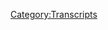 {{Transcript
    | title         = [[741: December 2, 2015]]
    | caption       = [https://knowledgefight.libsyn.com/741-december-2-2015 Listen to this episode on Libsyn]
    | episodeNumber = [[741: December 2, 2015|741]]
    | length        = 01:26:56
}}

{{MessageBox
    | header     = Warning: Bot Generated Content
    | text       = This transcript was automatically generated by transcription software and likely contains many mistakes and misattributions. Please check the audio for definitive quotes, attribution, and context.
    | image      = N3yvass4myg91.webp
    | imagewidth = 50px
    | id         = warning
}}

{{TranscriptBlock
    | name      = Alex Jones
    | timestamp = 00:04
    | text      = Red Alert. Red alert. Red alert. Red alert. Red alert. Knowledge five days. Damn, Jordan. I'm sweating. Knowledge party.com It's time to pray. I have great respect for knowledge. Knowledge. I'm sick of them posing as if they're the good guys shank me or the bad guy. Knowledge five Dan and Jordan knowledge five need money? Andy and Andy. You're stopping Andy and Ken handy in Kansas. Bray Andy in Kansas, you're on the airplane. Huge fan. I love your knowledge by now knowledge fight.com
}}

{{TranscriptBlock
    | name      = Dan
    | timestamp = 00:59
    | text      = Hey, everybody, welcome back. And I will try to sit around worship at the altar of saline and talk just a little bit about Alex Jones. Oh, indeed. We are DM Jordan.
}}

{{TranscriptBlock
    | name      = Jordan
    | timestamp = 01:09
    | text      = Dan, I have a quick question for you, sir. So what are your bright spot today?
}}

{{TranscriptBlock
    | name      = Dan
    | timestamp = 01:13
    | text      = My bright spot today Jordan is I went to get a haircut since our last episode looks great. Thank you. It really does. That is not the bright spot. Oh, but it's not bad.
}}

{{TranscriptBlock
    | name      = Jordan
    | timestamp = 01:24
    | text      = Looking at it. Yeah. My bright spot. I
}}

{{TranscriptBlock
    | name      = Dan
    | timestamp = 01:25
    | text      = did a pretty good job. Yeah. But after I had gotten the haircut, no, they got to clean up the hair that's on the ground. Right. And so I see this guy. Yeah. And he's sweeping. And then he pulls out one of those caddies, the Duster. The dustbin. Yeah, that's on a little stick. Yeah, you know
}}

{{TranscriptBlock
    | name      = Jordan
    | timestamp = 01:43
    | text      = what you're talking about?
}}

{{TranscriptBlock
    | name      = Dan
    | timestamp = 01:44
    | text      = Let's just look at this. This is amazing. I saw that. And I thought to myself, I would love one of those. But you can't have one. Or only for visitors.
}}

{{TranscriptBlock
    | name      = Jordan
    | timestamp = 01:55
    | text      = I can't tell you how many times I've taught that exact same thing. Yeah, totally. Think of that all the time? Yeah.
}}

{{TranscriptBlock
    | name      = Dan
    | timestamp = 02:09
    | text      = So for a moment, I was like, yeah, that'd be great. But then I realized like, No, you can't you gotta buy one. Yeah. Oh, I ordered one. It's on the way. And I like because I remember back when I used to work at a movie theater. And you know, like, it was always so much easier to clean the floors at the movie theater than it is at home. And I realized the reason why is it is so awful to bend down with the dustpan and waffle or it's a real hassle to like sweep up a pile and then write out the vacuum and vacuum that right. But you have that dustpan on a stick on the swivel thing. Yeah,
}}

{{TranscriptBlock
    | name      = Jordan
    | timestamp = 02:43
    | text      = that's the stuff.
}}

{{TranscriptBlock
    | name      = Dan
    | timestamp = 02:44
    | text      = Yep. So I have breached the universal law that those can only be at businesses. I
}}

{{TranscriptBlock
    | name      = Jordan
    | timestamp = 02:52
    | text      = do appreciate the idea that I have never once considered one of the I have been bending down like an idiot with one of those triangle. What am I doing? Yeah, it's we have simple machines all over the place. I have a computer. Why do I Why am I using a dustpan?
}}

{{TranscriptBlock
    | name      = Dan
    | timestamp = 03:08
    | text      = Yeah, we both, you know, have that it? I think that probably a lot of people listening will recognize that they had that exact same thought. These are only allowed businesses. Yeah. I think I'm not well off enough to get a robot. Those, whatever those are called the beep beep boop right around
}}

{{TranscriptBlock
    | name      = Jordan
    | timestamp = 03:28
    | text      = the beep boop things. Yeah.
}}

{{TranscriptBlock
    | name      = Dan
    | timestamp = 03:31
    | text      = cleaning robot. Not in the cards, but that's paying on a stick. We can do that. Yeah, that's doable. So what about you? What's your bright spot?
}}

{{TranscriptBlock
    | name      = Jordan
    | timestamp = 03:39
    | text      = My bright spot is the British game show. Only connect. So it's a like a trivia show. Right? But it's not, you have to know an absurd amount of trivia. But what's interesting about the game is that it's about finding the connections between things. So they'll give you like a clue. And then they'll give you another clue. And then we'll have to figure out what connects all four of these things. So that impulse that so many people have towards making up connections, you know, our brains are wired to find connections even if they aren't there. It can be used for good to find out weird strange things like they might play four songs and you'd be like, Oh, in Greek these all start with an eye like it's that kind of level of Yoda. Yeah, how specific you have to be to combine those things. And it just be like three pop songs. And the only an obscene insane person will be like, well, obviously, you translate the title to Greek. And then if you do that, you can see that all four of these are the same thing.
}}

{{TranscriptBlock
    | name      = Dan
    | timestamp = 04:37
    | text      = That sounds like a fun show. It's really interesting. I enjoy it. Yeah. Like to fill that hole of contraption Master. Yeah, that's, I've watched all of that. Yeah. Cool. Yeah. Sounds great. It's a great fun. So Jordan today we got an episode to go over. We got some business to take care of. But first I have a question for you. What does Alex Jones Oh my Gotta have in common with Audrey Hepburn in 1953.
}}

{{TranscriptBlock
    | name      = Jordan
    | timestamp = 05:04
    | text      = I'm gonna go with permanent vacation.
}}

{{TranscriptBlock
    | name      = Dan
    | timestamp = 05:06
    | text      = He's on a Roman Holiday. That'd be fun. It's not a holiday though.
}}

{{TranscriptBlock
    | name      = Jordan
    | timestamp = 05:13
    | text      = Well, I was either gonna say that or Breakfast at Tiffany's. So
}}

{{TranscriptBlock
    | name      = Dan
    | timestamp = 05:16
    | text      = he was probably having breakfast somewhere. Yeah. But yeah, he's on vacation. Much like Jim Jarmusch in 1980. But actually he was that one. Yeah. In privately
}}

{{TranscriptBlock
    | name      = Jordan
    | timestamp = 05:28
    | text      = Yeah. Or Chevy Chase. 1980s. Somewhere around there.
}}

{{TranscriptBlock
    | name      = Dan
    | timestamp = 05:32
    | text      = So family vacation got it. National lamp. Yeah. Well,
}}

{{TranscriptBlock
    | name      = Jordan
    | timestamp = 05:35
    | text      = I assume he's taking his family,
}}

{{TranscriptBlock
    | name      = Dan
    | timestamp = 05:37
    | text      = baby. That's actually a good point. are lawyers part of your family? Because he's in hiding? I think that there's something infinitely frustrating about Alex not being on air. But I actually think it's the best thing for him and I don't. Big, big picture and for the world, I think it's exactly what needs to happen. Yeah, it's great. He clearly could not stop himself from further defaming people involved in the Sandy Hook lawsuit, saying that man, maybe Sandy Hook was fake could not stop himself from doing that at all. Yep. He clearly has a lot of business he needs to take care of with his lawyers visa vie. The cases that have already happened, the the illusions about the appeal, right, the bankruptcy process, all of this stuff clearly requires a ton of attention. And he's only going to make things worse for himself if he's on air. So, I mean, he doesn't have a deep bench. There's not a lot of people that can fill in, you can clearly see the drop off in viewership on bamdad video. The episodes were Oh, and toasting. Oh, Alex. Yeah, it's unfortunate. There are some some knocks that are going to come. They know it is what needs to happen. Probably
}}

{{TranscriptBlock
    | name      = Jordan
    | timestamp = 06:46
    | text      = this is when you need a big name signing, you know, this is like when Alex needs to go out and get a get, you know, like, he can't get a star but get somebody on the rise that has some of that, um, you know, some of that judge, because Oh, it's not going to
}}

{{TranscriptBlock
    | name      = Dan
    | timestamp = 07:01
    | text      = do here's actually I think probably where you regret not paying Roger Stone during the downtime.
}}

{{TranscriptBlock
    | name      = Jordan
    | timestamp = 07:07
    | text      = That's a good you know what I mean? That's a good point. He's
}}

{{TranscriptBlock
    | name      = Dan
    | timestamp = 07:09
    | text      = gone on to like Frank speech. And I think he last I heard I believe he's streaming on Nick Fuentes, his platform cozy Damn. Yeah. And so on is the devil, but stone could be the type of person that you maybe get to fill in here. Right. Maybe he has enough cachet. Right. But yeah, I think Alex didn't do enough maintenance of their relationship. And now he's gone off to other places as his primary.
}}

{{TranscriptBlock
    | name      = Jordan
    | timestamp = 07:34
    | text      = Yeah. But well, here's what I'm pitching you. Here's what we'll do. Okay. If I'm Alex, I'm throwing I'm throwing to the four winds. And I'm saying, I will open the pocket book for a stone botanic two man show every day. Three hours stone. Steve, getting it done?
}}

{{TranscriptBlock
    | name      = Dan
    | timestamp = 07:55
    | text      = I would actually. I mean, look, this couldn't take the place of the Alex show. I like your course. No, absolutely. I think that a good show would be Norman Barnes. But only if they actively and openly hate each other as much as they apparently did. That would be good. Like if it was just the two of them yelling at each other. Yeah, I think that could be fun.
}}

{{TranscriptBlock
    | name      = Jordan
    | timestamp = 08:13
    | text      = Like, like, oh, like one of those sports argument shows. But it's just the two of them. And it's about their personal lives. Like they're just their grievances towards each other. Yeah,
}}

{{TranscriptBlock
    | name      = Dan
    | timestamp = 08:22
    | text      = or norm Pattice is comedy workshop. I think it'd be fun. Just talking about jokes is working on
}}

{{TranscriptBlock
    | name      = Jordan
    | timestamp = 08:29
    | text      = that actually could be fun. You've been
}}

{{TranscriptBlock
    | name      = Dan
    | timestamp = 08:32
    | text      = tweeting a lot about Kanye lately. Oh, my guy and I can't I can barely fight the urge to write like, oh should have got woken up, just tweet at him. But I can't engage. But it's no perfect
}}

{{TranscriptBlock
    | name      = Jordan
    | timestamp = 08:47
    | text      = time. Woke insurance would be the moment where woke insurance would have come in handy. Not doing a call back had norm sold. Kanye woke insurance norm would own parlor. That's how big of a claim he's got right
}}

{{TranscriptBlock
    | name      = Dan
    | timestamp = 09:03
    | text      = now. So yeah, we're in a situation where Alex is still at a studio. We have to find things to do. Excellent. And I found something and we'll get down to business on that. Before that though. Let's say hello to somebody walk. Oh, that's great idea. So first, Melissa. Okay. Thank you so much. You're on our policy won't.
}}

{{TranscriptBlock
    | name      = Alex Jones
    | timestamp = 09:20
    | text      = I'm a policy wonk. Thank you very much.
}}

{{TranscriptBlock
    | name      = Dan
    | timestamp = 09:22
    | text      = Next Hunter the party. I'd Husky thank you so much. You are now policy walk.
}}

{{TranscriptBlock
    | name      = Alex Jones
    | timestamp = 09:26
    | text      = I'm a policy wonk.
}}

{{TranscriptBlock
    | name      = Dan
    | timestamp = 09:27
    | text      = Thank you very much. Next think team think like as much you are now about to walk. I'm a policy wonk. Thank
}}

{{TranscriptBlock
    | name      = Jordan
    | timestamp = 09:34
    | text      = you very much.
}}

{{TranscriptBlock
    | name      = Dan
    | timestamp = 09:35
    | text      = Next, the foundation to repair Alex Jones. His daughter's broken dreams. Thank you so much. You are now policy wonk.
}}

{{TranscriptBlock
    | name      = Alex Jones
    | timestamp = 09:41
    | text      = I'm a policy wonk, thank
}}

{{TranscriptBlock
    | name      = Dan
    | timestamp = 09:42
    | text      = you very much for just 30 cents a day you can send someone to a waterpark.
}}

{{TranscriptBlock
    | name      = Jordan
    | timestamp = 09:47
    | text      = I was gonna say I feel like there's just a an image of an empty pond with no one fishing at any moment. Now.
}}

{{TranscriptBlock
    | name      = Dan
    | timestamp = 09:56
    | text      = This next person gave me a phonetic spelling, but it doesn't help Let me ask you this. How do you pronounce CHKCHK?
}}

{{TranscriptBlock
    | name      = Jordan
    | timestamp = 10:05
    | text      = A phonetic, what is the phonetic?
}}

{{TranscriptBlock
    | name      = Dan
    | timestamp = 10:14
    | text      = I do appreciate ya. That good. Anyway, happy anniversary on each car. Thank you so much. You are now policy wonk.
}}

{{TranscriptBlock
    | name      = Alex Jones
    | timestamp = 10:24
    | text      = I'm a policy wonk. Thank
}}

{{TranscriptBlock
    | name      = Dan
    | timestamp = 10:25
    | text      = you very much am Samuel Fisher pleasant surprise time bomb. Thank you so much. You are now policy wonk.
}}

{{TranscriptBlock
    | name      = Alex Jones
    | timestamp = 10:31
    | text      = I'm a policy wonk, thank
}}

{{TranscriptBlock
    | name      = Jordan
    | timestamp = 10:32
    | text      = you very much.
}}

{{TranscriptBlock
    | name      = Dan
    | timestamp = 10:33
    | text      = And we got a technocrat in the mix. Jordan, so thank you so much to Joe from Oregon thinks Jordan and I are fucking amazing. And I accept this well earned compliment. Thank you so much. You are now a technocrat.
}}

{{TranscriptBlock
    | name      = Alex Jones
    | timestamp = 10:43
    | text      = I'm a policy wonk. Telling you brilliant someone someone sodomized, sent me a bucket of poop daddy sharp. Jar Jar Binks has a Caribbean black action. He's a loser. Little little kitty, baby. I don't want to hate black people. I renounced Jesus Christ. Thank
}}

{{TranscriptBlock
    | name      = Dan
    | timestamp = 11:03
    | text      = you so much. You sneaky snake.
}}

{{TranscriptBlock
    | name      = Jordan
    | timestamp = 11:05
    | text      = Yes. Thank you very much compliment
}}

{{TranscriptBlock
    | name      = Dan
    | timestamp = 11:06
    | text      = myself. Did
}}

{{TranscriptBlock
    | name      = Jordan
    | timestamp = 11:07
    | text      = Did Did they force us to accept a compliment? I feel like that is one of the ultimate third rails of our show.
}}

{{TranscriptBlock
    | name      = Dan
    | timestamp = 11:15
    | text      = It's it's conflicting. Yes. Thank you all for saying yes. So Jordan, it's come to my attention. That is oh, we talked a lot about Alex's path towards Trump. Sure. Certainly, we did a number of episodes about it through the 2015 stretch. We've never actually covered Trump's interview on Alex's show.
}}

{{TranscriptBlock
    | name      = Jordan
    | timestamp = 11:39
    | text      = I believe didn't it wasn't the rationale at the time. Like it really wasn't that interesting.
}}

{{TranscriptBlock
    | name      = Dan
    | timestamp = 11:45
    | text      = Wasn't as interesting to the path of Oh, yeah. supporting Trump, right. The thesis? Yes. Yes. That and then, at that time, on our show, you had this standing policy of never listening to Trump's voice. And so there was true also a part of it that that was like, I don't know, I don't want to make Jordan listen to this gonna be a lot. Yeah. And so that was something that was never covered. And while we're there now 740. So maybe, you know, as Alex is on vacation, it might be time to look back. I think it's great to take a peek at this. I will say I turned off this episode. At a certain point. That's fair. And that is because there's a bit of bullshit. There's the Trump interview. There's some other bullshit. Yeah. And then Alex is like, I'm going to interview Lord Monckton, and I say it's click No, thanks. Yeah, no, thank you. I'm not really all that interested in that weirdo. Yeah. I mean, it's just gonna be like, Oh, climate change isn't real. Look at me. I'm weird. Yeah,
}}

{{TranscriptBlock
    | name      = Jordan
    | timestamp = 12:46
    | text      = on the day today that the UN has put out a report being like, remember when we said 2030, it's now tomorrow. 30. Faster. I don't want to hear somebody deny climate change.
}}

{{TranscriptBlock
    | name      = Dan
    | timestamp = 12:59
    | text      = You know how we said 2030 That was actually military time.
}}

{{TranscriptBlock
    | name      = Jordan
    | timestamp = 13:03
    | text      = 32 Nights.
}}

{{TranscriptBlock
    | name      = Dan
    | timestamp = 13:06
    | text      = So yeah, Lord Monckton, good. Go parachute back into a UN conference for publicity scan the fuck out of here. But we are gonna take a little bit of time to look at this episode. So one of the things that's really fun, is that at the beginning of the episode, Alex will not say who the guest is. Okay. All right. And he really prepared for this.
}}

{{TranscriptBlock
    | name      = Alex Jones
    | timestamp = 13:29
    | text      = And I don't normally spend three hours writing questions like I did last night. Last week, this interview was supposedly happening today, but as it neared, and as we talked to his people, and as all they got set up, got pretty excited that I'm gonna let the Drudge Report tell folks in about 15 minutes who's coming on the show. Now the thing is Skype testing on the road is always a hassle. So that's going on right now as we speak with them. So I'd rather be in there monkeying around with that to make sure it all happens because the bigger the interview, the more Gremlins snack foods tend to get in the way but that's not something I'm particularly worried about here today. This will be an important interview, not just for this broadcast, the liberty movement, but the questions that will be asked are going to be very, very important and we'll definitely have an effect on a lot of things happening on the planet.
}}

{{TranscriptBlock
    | name      = Dan
    | timestamp = 14:22
    | text      = Gremlins snack foods.
}}

{{TranscriptBlock
    | name      = Jordan
    | timestamp = 14:24
    | text      = You don't want any Gremlin snack foods.
}}

{{TranscriptBlock
    | name      = Dan
    | timestamp = 14:26
    | text      = No, certainly not now by you so much worse than a regular snack.
}}

{{TranscriptBlock
    | name      = Jordan
    | timestamp = 14:29
    | text      = Yeah, you do want Gremlins to snap Foos. That's slightly funnier.
}}

{{TranscriptBlock
    | name      = Dan
    | timestamp = 14:33
    | text      = You want the Gremlins to commit snafu? Yes, they want they want you want their situation. Yeah, yeah, that was normal. Right? We all fucked
}}

{{TranscriptBlock
    | name      = Jordan
    | timestamp = 14:42
    | text      = Yeah, they need to become like spiders, right? Yeah.
}}

{{TranscriptBlock
    | name      = Dan
    | timestamp = 14:46
    | text      = Um, so he's not saying who the interviewer is. But it's big. We know. Yeah. And Alex knows. Of course,
}}

{{TranscriptBlock
    | name      = Jordan
    | timestamp = 14:54
    | text      = he spent so much time preparing boys three hours
}}

{{TranscriptBlock
    | name      = Dan
    | timestamp = 14:57
    | text      = preparing
}}

{{TranscriptBlock
    | name      = Jordan
    | timestamp = 14:58
    | text      = what could you what what Could you possibly think of in terms of questions for Donald Trump in an hour that you wouldn't have in three hours? Do you know what I'm saying?
}}

{{TranscriptBlock
    | name      = Dan
    | timestamp = 15:08
    | text      = does not know what any preparation No. But here's where things get a little bit shady. Pretty quick. As it turns out, all or at least almost all of the headlines that Alex covers in the lead up to before the interview happens are about how great Trump of course they are. So here course there is one of them. Okay, Trump was
}}

{{TranscriptBlock
    | name      = Alex Jones
    | timestamp = 15:33
    | text      = right video describes how Jersey City Muslims held pre planned 911 A rooftop celebrations. I remember this at the time. So actually had the crew go dig around. We found a Washington Post about at first Trump tweeted it last weekend.
}}

{{TranscriptBlock
    | name      = Dan
    | timestamp = 15:48
    | text      = So the Trump has not vindicated on this, but we'll get to that a little bit later. But yeah, that's one of the big news items. Jared, this is being presented a without the context of Trump will be on later this is just the news. Oh my God, that's to be in the news.
}}

{{TranscriptBlock
    | name      = Jordan
    | timestamp = 16:02
    | text      = That is that is almost like a winking easter egg type thing, while at the same time being so sycophantic that it is, it's like, it hurts like it hurts my heart.
}}

{{TranscriptBlock
    | name      = Dan
    | timestamp = 16:13
    | text      = And it's not it's not the only headline Trump, Trump was.
}}

{{TranscriptBlock
    | name      = Alex Jones
    | timestamp = 16:17
    | text      = Donald Trump dares to say that Turkey looks like they're on the side of ISIS. Well, it's been proven.
}}

{{TranscriptBlock
    | name      = Dan
    | timestamp = 16:23
    | text      = Okay. Well, here's another headline. All right, Turkeys working with ISIS. Trump is proving that
}}

{{TranscriptBlock
    | name      = Jordan
    | timestamp = 16:27
    | text      = Trump was right. And Trump is right. In case you were wondering, Trump is right about everything. Ah, yeah.
}}

{{TranscriptBlock
    | name      = Dan
    | timestamp = 16:33
    | text      = So we got we got a show. Quite a setup. Yeah, you know, we've got Trump is going to be coming on, although, you know, this isn't going to be isn't
}}

{{TranscriptBlock
    | name      = Jordan
    | timestamp = 16:42
    | text      = a big guest. Sure. The DD door, metaphorically speaking is on watch is what we're saying right here. Yeah.
}}

{{TranscriptBlock
    | name      = Dan
    | timestamp = 16:51
    | text      = And David Knight gonna be hosting the fourth hour, you better believe he's going to be talking about this interview. Yeah, on the fourth hour, absolutely. We got to tease the fourth hour that we'll be talking about the interview that we're about to do. That's too crazy. David knight will
}}

{{TranscriptBlock
    | name      = Alex Jones
    | timestamp = 17:05
    | text      = be hosting in the fourth hour today. And I will assure you he will be talking about the guests we have joining us in about 17 minutes from now that will be the fourth hour we will be repairing parts of the interview. And obviously covering news coverage of the interview that is coming up and at the start of the next segment, I will tell you, Well, I will direct you to drudge report.com here in the next six, seven minutes with a link that will take him the audio and video feed where you can obviously see and hear that interview and share that link with friends and family. So they can tune in and hear what's talked about because it's not just going to be a big interview. Because this person's basically the biggest interview you can get in the world right now. It's because this individual will be on this show. And so it's like a chemistry set. You add those two ingredients together. It's called explosive. And the individual coming on knows full well. That's why this has been done.
}}

{{TranscriptBlock
    | name      = Dan
    | timestamp = 18:08
    | text      = So we're doing this to be explosive. Cool, but also this is preemptively. Offensively, navel gazing. Yeah. Like, we haven't done the interview yet. Right. But holy shit. Will we be covering the people responding to the interview that we're about to do?
}}

{{TranscriptBlock
    | name      = Jordan
    | timestamp = 18:25
    | text      = Yeah, you know, I mean, I feel like what we're listening to would if it weren't Trump be so foolish shit. You know, like, Fine, I guess. Stop your window, pull the windows down. Tell everybody to turn it down. Infowars get on right there.
}}

{{TranscriptBlock
    | name      = Dan
    | timestamp = 18:42
    | text      = Alex has certainly done that in lesser context, of course.
}}

{{TranscriptBlock
    | name      = Jordan
    | timestamp = 18:44
    | text      = But because this is Trump, I think what it is so very clear how these two know how to game the media for their own. I mean, it's just so obvious. Well, to the point. I mean, it's crazy. It's obvious and crass. But I mean, to the point where Alex is already got the headlines written that they're going to write, you know, like, this is one of those few moments where Trump and Alex both were like, if we're gonna do this, and then you write the headlines before they're they're dropped. They're going to be what you think they're going to be yeah, there's
}}

{{TranscriptBlock
    | name      = Dan
    | timestamp = 19:19
    | text      = a media savviness to it that they're clearly indicating awareness. Yeah.
}}

{{TranscriptBlock
    | name      = Jordan
    | timestamp = 19:24
    | text      = Yeah.
}}

{{TranscriptBlock
    | name      = Dan
    | timestamp = 19:25
    | text      = Like, I I'm fascinated by the way that Alex seems to be reassuring the audience that they will cover the coverage, their own it's yeah, it's we Yeah, no shit. Yeah, we're not gonna come away. That's why you're doing. But also, shouldn't we be more interested in the interview itself, as opposed to David Knight covering the backlash to the interview?
}}

{{TranscriptBlock
    | name      = Jordan
    | timestamp = 19:51
    | text      = I think I think it would be a situation where if if that was the interview happening on nine 11 David knight would still cover the interview and not Well, it
}}

{{TranscriptBlock
    | name      = Dan
    | timestamp = 20:05
    | text      = seems like they have equal measure. Right to the interview itself and how people are gonna respond to the interview. Yeah. And prior to the interview happening, that's a strange way to be entering things.
}}

{{TranscriptBlock
    | name      = Jordan
    | timestamp = 20:17
    | text      = Yeah. But it is. It is so clear, though, that they're like, no one cares what we say. This is not about we're going to say something of any value, that what's real is your on this show. And by doing that, we know what's going to happen. People
}}

{{TranscriptBlock
    | name      = Dan
    | timestamp = 20:34
    | text      = are going to respond, and it's going to be explosive. Exactly. Yeah. So Trump's ahead in the polls. And also all these headlines, like I said, all just Trump headlines.
}}

{{TranscriptBlock
    | name      = Alex Jones
    | timestamp = 20:44
    | text      = Well, there's a headline at drudge report.com. Here, TV viewer radio report.com 60 days to Iowa, Trump dominates in every major poll, despite the fact that we're seeing push polls, and headlines saying, Trump's lead drops, we just keep hearing that for the last few months. This is a clear attempt to drive down his poll numbers. And that's why he keeps surging in the polls.
}}

{{TranscriptBlock
    | name      = Dan
    | timestamp = 21:13
    | text      = This is maybe sketchy. When you know that Trump is about to come on the show. And you're not disclosing that while you cover this as news. Yeah, yeah, that seems like a full disclosure kind of thing. You need to write the I don't know, I find this to be a little weird. If we
}}

{{TranscriptBlock
    | name      = Jordan
    | timestamp = 21:31
    | text      = were talking about a real news show. If they were to do this, it would be disgraceful.
}}

{{TranscriptBlock
    | name      = Dan
    | timestamp = 21:37
    | text      = Well, they might not have to mention like a also this person's coming up. But yeah, I think that the interview would be advertised. So everyone tuning in, would know that the person was going to be on the show, right? Because otherwise, this feels like apropos of nothing. Here's all these great Trump headlines. But
}}

{{TranscriptBlock
    | name      = Jordan
    | timestamp = 21:53
    | text      = that's, that's what's so clear about it, though, is again, they know that nothing about what they say is going to have it. What do we have to say, we don't have words that make sense to each other. We're just gonna go back at each other. And then what's important, though, is that people are going to say stuff about it,
}}

{{TranscriptBlock
    | name      = Dan
    | timestamp = 22:11
    | text      = there is a little bit less bad than you think probably interesting. Well, I think that we have a 2022 understanding of Trump and his communication. And it is really bizarre to like, see this in 2015? Like, he does communicate a bit more coherently. Interesting. Yeah. Yeah. He's a little bit all over the place. Still, there's a speediness to his like, and some disconnected thoughts on what have you been like, compared to what you see these rallies now? Like? It's a little it's quite different.
}}

{{TranscriptBlock
    | name      = Jordan
    | timestamp = 22:39
    | text      = You know, being president does take its toll on everybody. Yeah,
}}

{{TranscriptBlock
    | name      = Dan
    | timestamp = 22:43
    | text      = it manifests in different ways. Yeah. So the news has broken of Alex's interview, he's given the exclusive to the Drudge Report, because, of course, of course.
}}

{{TranscriptBlock
    | name      = Alex Jones
    | timestamp = 22:55
    | text      = Now, if you go to drudge report.com, right up in the left hand side, right there corner, Trump set for Alex Jones radio developing, and Donald Trump is scheduled to be on with us. We're connecting here in about five minutes at Trump Tower in New York City to be joining us live on air and drudge report.com in the upper left hand corner. Has that link.
}}

{{TranscriptBlock
    | name      = Dan
    | timestamp = 23:18
    | text      = So yeah, the the news of the interview is as important as the interview Yeah, it's very it's very strange dynamic. Yeah.
}}

{{TranscriptBlock
    | name      = Jordan
    | timestamp = 23:26
    | text      = Yeah. I mean, but that's that's one of those things where I you if it's so obvious what they want, I feel like the entire media structure has to be like, no, no, you know, everybody has to agree that this this is just we're not going to be treated like this you know, like, because if they're going to exploit you, so obviously they're going to say it on air before you do the thing that they're going to make you do right then fucking you are you're the loser you're the mark
}}

{{TranscriptBlock
    | name      = Dan
    | timestamp = 23:59
    | text      = but to me that is such a difficult line because like I know what you're saying but at the same time, how do you not bring up that someone who is running for president was on fucking Info Wars? You know, like, how do you not cover that? It's the same thing like for us were like Marjorie Taylor Greene was on with Alex and like they were joking around about how she should run for president. Yeah, it's like oh, this is stupid. It's obviously like, a ploy for attention and what have you break How do you not talk about the very violently rhetorical member of Congress is on Infowars right now with some the original regularity on Infowars Yeah, that is relevant. But yeah, it's it's the how do you talk about this stuff without playing into the game of giving them the attention that they so clearly are desperately seeking? Yes, sprit Lee seek and I'm not sure exactly what you do, but you can do that. Yeah. I don't think that coverage of Alex haven't Trump on necessarily achieved that.
}}

{{TranscriptBlock
    | name      = Jordan
    | timestamp = 25:05
    | text      = No, no, let's, let's say that as far as the past is concerned, no one's getting off late. You know, like, let's not worry too much about exact a portion. And let's just say that everything that happened over the past, say 10 years, we all need to fix some shit.
}}

{{TranscriptBlock
    | name      = Dan
    | timestamp = 25:21
    | text      = Some get off lighter than others, but damn, yeah, so Alex introduces Trump and boy, it's a big ask kissy. But if you pay attention, it feels a little bit like the way that Alex can talk about Trump is like, it's really about me. This is about myself. Of course,
}}

{{TranscriptBlock
    | name      = Alex Jones
    | timestamp = 25:39
    | text      = Donald Trump is our guests, ladies and gentlemen, for the next 30 minutes or so. And obviously, he is a maverick. He's an original, he tells it like it is. doesn't read off teleprompter. In either July. He's self made. This whole media operation that reaches 20 million people a week worldwide, conservatively, self made. That's why I'm so excited. And he joins us from Trump Tower. In New York City. He is the leading 2016 Republican presidential contender. Donald Trump, again, joins us and I got so many questions. But first off, Donald, thank you for joining us.
}}

{{TranscriptBlock
    | name      = Donald Trump
    | timestamp = 26:14
    | text      = Thank you, Alex. Great, great to be with you.
}}

{{TranscriptBlock
    | name      = Jordan
    | timestamp = 26:17
    | text      = Great. Yeah, great. All right. It's great stuff.
}}

{{TranscriptBlock
    | name      = Dan
    | timestamp = 26:21
    | text      = Yeah, there's a the way in to talk about Trump's achievements is like they're also similar to the achievements of me.
}}

{{TranscriptBlock
    | name      = Jordan
    | timestamp = 26:27
    | text      = There's only one way to say this guy's great. I'm great. And this
}}

{{TranscriptBlock
    | name      = Dan
    | timestamp = 26:32
    | text      = is why I'm excited to talk to him because he reminds me of me.
}}

{{TranscriptBlock
    | name      = Jordan
    | timestamp = 26:36
    | text      = He's like an old me. I doesn't talk
}}

{{TranscriptBlock
    | name      = Dan
    | timestamp = 26:39
    | text      = to teleprompters. Neither do I. Not really, not really, again. Not really. Yeah, we both pretend to be self made. And we both talk a lot of shit. We're both
}}

{{TranscriptBlock
    | name      = Jordan
    | timestamp = 26:49
    | text      = malignant narcissists.
}}

{{TranscriptBlock
    | name      = Dan
    | timestamp = 26:51
    | text      = It's fun. Yeah. So we get to into this interview by talking about the ways in which Trump was vindicated. And of course, we talked about the celebrations of 911. Sure, and this comes up, and that's just all load of shit.
}}

{{TranscriptBlock
    | name      = Donald Trump
    | timestamp = 27:06
    | text      = So I know what happened. And I held my line, and people wanted me to apologize. And we can't do that people like you. And I can't do that so easily. Now we can do it. If we're wrong, Alex, you apologize. I apologize if I was wrong, but they were celebrating and they were celebrating the fall of the World Trade Center. I think that's disgraceful. It is, and
}}

{{TranscriptBlock
    | name      = Alex Jones
    | timestamp = 27:25
    | text      = that same week, you were reporting on that fact. We had two different international football games, soccer games, with the Turkish bands and others during the moment of silence for the dead people in Paris, chanting Allah Akbar and booing. So did that not happen too?
}}

{{TranscriptBlock
    | name      = Donald Trump
    | timestamp = 27:42
    | text      = Well, that happened. And everybody saw it. That was a week ago. And the players were out on the field and they couldn't believe it. They were embarrassed. They didn't know what to do the coach and the managers. They all apologized, but it happened look when we have to deal with reality. And you know, it all started because they said we need surveillance. We need proper surveillance. We have people that truly are evil, and they're coming from someplace and you know, sort of where they're coming from at least the vicinity. And I said we need proper surveillance, whether it's a mosque or anyplace else, we have to be surveilled. And we have to see what's coming at us.
}}

{{TranscriptBlock
    | name      = Dan
    | timestamp = 28:14
    | text      = Trump was not vindicated in his claims and people booing at a soccer game or saying Allahu Akbar has nothing to do with the claims that he made. So leave that aside. That's a basically inexplicable, quarter inexplicable. And if you want to say like, during a moment of silence, people shouldn't yell anything. Yeah. And that's fine, but you're making it a little bit targeted here a little bit. So what happened was the Trump said something completely inaccurate. And then instead of admitting that he was wrong, he pretended he'd made a completely different claim altogether. He initially said, quote, I watched when the World Trade Center came tumbling down. And I watched in Jersey City, New Jersey, where 1000s and 1000s of people were cheering as the building was coming down. 1000s of people were cheering so something's going on. We've got to find out what it is. a Washington Post article from around 911 does mention unverified claims of small amounts of people allegedly celebrating on a rooftop, but there's no video evidence of this ever happening. Reporters have estimated that it was maybe six to 12 Teenagers quote, but even that is doubtful. So that could be what he's talking about. But he said he saw a video. Anyway, at this point when Alex is interviewing him, the goalposts have completely moved. And now Trump is declaring that he was correct because someone found video of Palestinian celebrating in the occupied West Bank. This is not what Trump had claimed, and what people were saying he was making up. This is the state of things at this point, and Trump is not at all vindicated. Also, Alex should be really against Trump's idea of surveilling mosques. That seems wildly against Alex's principles about freedom of religion and the Fourth Amendment, but I guess he doesn't really care about those things too much when the group being targeted to someone other than himself. And you have Trump essentially arguing for increased surveillance in a way that Alex would decry. Is tyranny in any other context? And instead of giving any pushback, he's just right along with Trump in it, and that's not not, he should have stayed up for hours preparing his questions and maybe stealing his resolve to be able to push back in this setting.
}}

{{TranscriptBlock
    | name      = Jordan
    | timestamp = 30:18
    | text      = You know, it like whenever I hear Trump speak, I feel like, what I'm what I'm experiencing is like a test for a time traveler. Like, here's what happened, okay, a time traveler went back in time, and saw Trump talk. And they was like, well, there's no reason to worry about this asshole, this guy is clearly not going to cause problems. He's just a moron that everybody will be able to see through such clear bullshit, everyone can see through clear bullshit. It's transparent. Right? But then he goes back to the future. And it turns out, Trump did everything they did, should they let it stay as a training exercise for all future time traveling to suspension? So they're like, listen, here's what you think you think this guy can't hurt you? They can.
}}

{{TranscriptBlock
    | name      = Dan
    | timestamp = 31:06
    | text      = That's why we travel, fuck these time travel. What are they doing?
}}

{{TranscriptBlock
    | name      = Jordan
    | timestamp = 31:10
    | text      = I don't know, I didn't start the agency bad.
}}

{{TranscriptBlock
    | name      = Dan
    | timestamp = 31:14
    | text      = They need to go back in time and fix. Right, solve this training exercise.
}}

{{TranscriptBlock
    | name      = Jordan
    | timestamp = 31:18
    | text      = Big, but then they'd have to make another training exercise. That's the problem with walking around with time. No.
}}

{{TranscriptBlock
    | name      = Dan
    | timestamp = 31:25
    | text      = So what do you think Trump thinks the number one problem is? Oh, my God,
}}

{{TranscriptBlock
    | name      = Jordan
    | timestamp = 31:30
    | text      = I beat you. It's got to be in immigration or borders or
}}

{{TranscriptBlock
    | name      = Dan
    | timestamp = 31:33
    | text      = something? Yeah, it's related to that. Yeah. But it's essentially, that non white people, Muslims want to blow up cities.
}}

{{TranscriptBlock
    | name      = Donald Trump
    | timestamp = 31:40
    | text      = You know, when you look at what's going on, you have a president that doesn't even want to talk about, you know, the radical Muslim stuff. He doesn't want to mention the word. He doesn't want to say it. But you look at what's happening, where we have a president that's over there celebrating global warming and trying to get everybody excited about global warming. Like that's our number one problem. He considers that to be our number one problem. And our number one problem is what's going on with it went to blow up our cities and they want to blow up our country. That's our number one problem.
}}

{{TranscriptBlock
    | name      = Alex Jones
    | timestamp = 32:09
    | text      = And then our number two problem is crippled America, your number one New York Times bestseller and talk about that in a few minutes.
}}

{{TranscriptBlock
    | name      = Dan
    | timestamp = 32:14
    | text      = Wait, his book is our number one probably what just happened?
}}

{{TranscriptBlock
    | name      = Jordan
    | timestamp = 32:17
    | text      = What the fuck just happened there?
}}

{{TranscriptBlock
    | name      = Dan
    | timestamp = 32:19
    | text      = Well, I've brought this up before and that is that like this appearance on Alex's show has to also be understood through the prism of Trump was on book sale. Yeah, of course campaign at this time, right. And so this is also a promotional stop for him to push his book. Sure. And so Alex does do his job at a certain rate, a number of times where he brings up the book in order to try and sell it
}}

{{TranscriptBlock
    | name      = Jordan
    | timestamp = 32:45
    | text      = right. But I'm standing on the sidewalk and a Segway just slammed into me and knocked me to the ground. And then I'm in the middle of the street. That's what just happened there.
}}

{{TranscriptBlock
    | name      = Dan
    | timestamp = 32:53
    | text      = I pride myself on segways I sometimes do some pretty good work for I've given you many accomplished not all of them land. There are some that are the you know, true. No one's perfect. But she
}}

{{TranscriptBlock
    | name      = Jordan
    | timestamp = 33:05
    | text      = said the number two
}}

{{TranscriptBlock
    | name      = Dan
    | timestamp = 33:07
    | text      = was unfortunate. the phrasing of that there is that? Yeah, I don't think the alleged plans of Muslims to blow up our country is the number one problem and two problem is
}}

{{TranscriptBlock
    | name      = Jordan
    | timestamp = 33:20
    | text      = your book is shit. That's the number two problem. Trump Yeah.
}}

{{TranscriptBlock
    | name      = Dan
    | timestamp = 33:25
    | text      = So yeah, Trump. He wrote another book too, though. Oh, I'm sure he did. So many books. Yeah, depend. And this one, this should also infuriate Alex.
}}

{{TranscriptBlock
    | name      = Donald Trump
    | timestamp = 33:36
    | text      = Well, I was right about that. I was right in saying and a book that I wrote, you covered it really nicely. I appreciate it. But I've wrote a very political book years ago in the year 2000, the America we deserve. And I said that book that we better be careful with this guy named Osama bin Laden. I mean, I really study this stuff. I really find it very interesting. And even though I'm a businessman, I find it I've always had, I always had been involved in politics, I said, we better be careful with Osama bin Laden, there's a guy named Osama bin Laden, nobody really knew who he was. But he was nasty. He was saying really nasty things about our country and what he wants to do to it. And I wrote the book, 2002 years before the World Trade Center came down, I talked about Osama bin Laden, you better take him out, he's gonna grow under a rock, you better take them out. And now people are seeing that the same, you know, Trump predicted Osama bin Laden, which actually is true. And then two years later, a year and a half later, he knocked down the World Trade Center. And I talked about terrorism and that that was before terrorism, as we know it today. I said, We'd better be careful, that's gonna happen. It's gonna be a big thing. And it certainly is a big thing. So
}}

{{TranscriptBlock
    | name      = Dan
    | timestamp = 34:37
    | text      = naturally, this is all bullshit. Bin Laden was a well known quantity. By the time Trump put out this book in January 2000, mostly because he was an international terrorism leader and he bombed the World Trade Center in 1993. Why is
}}

{{TranscriptBlock
    | name      = Jordan
    | timestamp = 34:50
    | text      = it that everyone just pretends that he hadn't already bombed the same place?
}}

{{TranscriptBlock
    | name      = Dan
    | timestamp = 34:55
    | text      = Trump's claim that he was a little known figure is absurd. It is insane. Oh, also factcheck reviewed Trump's book and he didn't say any of this shit. And this is the only mention he makes of bin Laden in the entire book. Quote, instead of one looming crisis hanging over us, we face a bewildering series of smaller crises, Flashpoint standoffs, and hotspots. We're not playing the chess game to end all chess games anymore. We're playing tournament chess, one master against many rivals. One day, we're all assuming that Iraq is under control. The UN inspectors have done their work, everything's fine, not to worry. The next day the bombings begin. One day we're told that shadowy figure with no fixed address named Osama bin Laden is public enemy number one and the US jet fighters lay waste to his camp and Afghanistan, he escapes back under some rock and a few new cycles later, it's on to a new enemy and a new crisis that does his mention of zampa. aids may be lying about the context in this interview,
}}

{{TranscriptBlock
    | name      = Jordan
    | timestamp = 35:53
    | text      = I don't I don't understand fundamentally, how a human being could listen to someone as insane as Trump say, if people had listened to me, we would have stopped 911 and not go, Oh, that guy's insane. Ah, how I don't get it. I just don't understand any way that you could listen to that man say that he could have stopped 911 If everybody just listened to him and think, Oh, that's not an insane person that needs to go away for a long time.
}}

{{TranscriptBlock
    | name      = Dan
    | timestamp = 36:23
    | text      = Spoiler alert, Ted Nugent is on later. And maybe did he predict 911 But maybe he implies that he could have stopped.
}}

{{TranscriptBlock
    | name      = Jordan
    | timestamp = 36:32
    | text      = There we go. There we go. Okay. All right.
}}

{{TranscriptBlock
    | name      = Dan
    | timestamp = 36:35
    | text      = Yeah, these guys all sudden, man. So there's another problem here. Beyond Trump just being full of shit about his book. Alex should strongly disagree with Trump's prediction. Alex doesn't think that bin Laden was the mastermind of 911. And if anything, Trump making this kind of prediction should be evidence that he was in on the attempt to set up Bin Laden as the villain after the globalists did 911. Of course, none of this is addressed. And Trump's ridiculous claim that nobody really knew bin Laden was in 2000 goes on challenge because Alex isn't in the business of actually engaging with anything that Trump says, and how it's clearly contradictory to his pretend worldview.
}}

{{TranscriptBlock
    | name      = Jordan
    | timestamp = 37:11
    | text      = I mean, the amount of time that I have spent, like not understanding why we don't continuously talk about how Bin Laden hit the World Trade Centers twice, like, that is the ultimate return to the scene of the crime situation. Do you know what I'm saying? Like, it doesn't get more the guy bombed at once? And it was like, oh, not enough. Like, you know, it's it doesn't get more than that. And yet people are still like, 911. All the time. Any terrorism has ever happened. Right? You know, well, like what are we doing here? Sure.
}}

{{TranscriptBlock
    | name      = Dan
    | timestamp = 37:47
    | text      = Sure. And I think it's important as part of the contextualize of of the story. And it also undercuts a lot of this, like, how could How could anybody have possibly even talked about in law? No way. Yeah, right. But but the reality is, though, to what it is exploiting is that it is fair enough to say that prior to 911, Osama bin Laden wasn't necessarily a name that was on everybody's tongue. Sure. It wasn't somebody who was a household name that everybody was talking about. Yeah. But it's like that's the exploit exploiting of that to claim that no one knew who he was, or he was like, an obscure figure is just ridiculous, right? Yeah, that's, that's, it's a fun game. Yep. So Alex brings up that Trump knows Putin.
}}

{{TranscriptBlock
    | name      = Jordan
    | timestamp = 38:35
    | text      = Sure. This is good news to now in 2022. Sure, yeah.
}}

{{TranscriptBlock
    | name      = Dan
    | timestamp = 38:40
    | text      = It's not really well explored. But there is something that that does, it is probably a large part of the interview that I didn't cut as many clips of and that is the Trump wants to take the fucking oil from the Middle East. And failing that he wants to bomb the oil fields. So people that he doesn't like can't make money off. So that that is touched on. That's real politic, you know.
}}

{{TranscriptBlock
    | name      = Donald Trump
    | timestamp = 39:04
    | text      = Two years ago, Alex, that's the only problem.
}}

{{TranscriptBlock
    | name      = Alex Jones
    | timestamp = 39:06
    | text      = Trump joins us live. Can you speak to as president? What your relationship with me with foreign leaders and what you know about Vladimir Putin, because all I know is why are we starting a fight with Russia when they're not doing anything to us?
}}

{{TranscriptBlock
    | name      = Donald Trump
    | timestamp = 39:19
    | text      = Right, well, number one, and just to finish on the elbow, I say hit the elbow, we should keep the oil. In other words, we should keep we'll get ExxonMobil they'll go in we'll get other of our oil companies. We'll get some of the great oil companies. We believe that we should keep to you know the old days to the victor belong the spoils, right. We don't have that we go in we fight a war and we leave we get nothing except we get debt. And we get deficit. That's all we get. I think I get along great with baseball. I mean, I will probably get along well with him. And if I don't somebody else will and who knows. You know, he's a difficult one. He's company smart. I was on the show. 60 minutes with him recently. Not together. I mean, we they did him and they profiled me at the same show, which was we were stablemates, right, but I think I'd get on I'm very well with him, I think and to find
}}

{{TranscriptBlock
    | name      = Dan
    | timestamp = 40:02
    | text      = that he's a tough cookie, but she'll probably get along with him or someone else will, man. Yeah. And I think that's a non answer answer. It seems more important than Trump, you know, really was at that time obsessed with the idea of pillage. Yeah. Yeah. Or of country's riches.
}}

{{TranscriptBlock
    | name      = Jordan
    | timestamp = 40:20
    | text      = Yeah. Yeah, that's, that's a real, that's a real like, oh, you're a small boy, you're very small boy. If you think that Viking times are the pinnacle of civilization,
}}

{{TranscriptBlock
    | name      = Dan
    | timestamp = 40:31
    | text      = well to like the the premise of the Iraq War, ostensibly, is that like, you know, you had this tyrant who was in power. Yeah. And so we're helping overthrow this tyrant in order to bring a democratic state into existence radically and remove a threat to regional neighbors and world stability as a whole turkey airily. That mission is not served by stealing all of their resources. Right? That seems like something else. It seems counter to the stated idea.
}}

{{TranscriptBlock
    | name      = Jordan
    | timestamp = 41:05
    | text      = Yeah. I mean, he might as well be like, what I'd like to do is turn the region into glass, and then we will all have somewhere to I escaped,
}}

{{TranscriptBlock
    | name      = Dan
    | timestamp = 41:14
    | text      = it would really serve the people who were trying to free from this dictatorship if we took their oil.
}}

{{TranscriptBlock
    | name      = Jordan
    | timestamp = 41:22
    | text      = Yeah. It is very much like you understand that the, what are you going to do turn Iraq into the 51st? State? You're like, that's what we're gonna do? Well, you're
}}

{{TranscriptBlock
    | name      = Dan
    | timestamp = 41:32
    | text      = belying and revealing your real lack of concern for the actual people, of course, of the region. Yeah. And that's a little too obvious. There's
}}

{{TranscriptBlock
    | name      = Jordan
    | timestamp = 41:40
    | text      = no after for this plan. There's only they're all dead. Yeah.
}}

{{TranscriptBlock
    | name      = Dan
    | timestamp = 41:45
    | text      = So Alex has some interesting points here. One is that he believes that Trump is a manifestation of this war that's going on behind the scenes, which is the counter counter coup share that Steve Puranic had been talking about at this time, right, which is very reminiscent of proto Q. Q anon ideas that were going around, even before the creation of that whole thing. Yeah, whatever it was, and so Alex expresses this, that Trump is like, you know, these people behind the scenes, the good people in government have brought him in to do this mission. But there's another preoccupation. So Trump is preoccupied with stealing oil, and is preoccupied with, please reassure me that you're not fucking around. Right. Right. Please just tell me that you're not going to Ross Perot this thing? Yeah. And there's, you know, a little bit of dodging of questions.
}}

{{TranscriptBlock
    | name      = Alex Jones
    | timestamp = 42:41
    | text      = And I've talked to not just high level folks that have been in government that are on your team. But separately, people in government currently that say there's an internal war going on, and that you're a manifestation of that. I don't wanna get anything inside baseball with you. But are you really inside baseball? I know now from top people that you actually are for real. And you understand you're in danger. And you understand what you're doing is epic is George Washington level. And you understand that office? I want to tell you right now, can you speak about the war for the soul of this country, this happening right now and really tell people what's happening and commit to people that you won't Ross Perot under death threats and stepped down when you're in the lead? Two months from the election?
}}

{{TranscriptBlock
    | name      = Donald Trump
    | timestamp = 43:23
    | text      = Okay, so let me just tell you, Alex, as you know, I'm leading in every poll nationally, in every poll state, I'm leading in Iowa, New Hampshire, South Carolina, the SEC, Texas, I'm leading in Texas, which I love. I love Texas, you know, we were there. Mark Cuban called up he said, Do you want to use the read, I use that we filled it up in three or four days, 20,000 people in Mobile, Alabama, we had 35,000 people we had 20,000 in Oklahoma. I'm so into this, and I'm not into her, you know, I could do other things that I would enjoy doing. To be honest, when you're doing a dangerous mission, we
}}

{{TranscriptBlock
    | name      = Alex Jones
    | timestamp = 43:54
    | text      = understand that. It's not
}}

{{TranscriptBlock
    | name      = Donald Trump
    | timestamp = 43:55
    | text      = an easy thing. But the key is Make America Great Again, we can make America great again. But if you have to suffer through for more, or eight more years of what's gone on in the past, and you know what's going on, just we're being eaten away. It's just eat, it's eating away at our country. And we can make, in my opinion, we can make America greater than ever before. But we have to get going it has to happen. We have to get going. And you know, when you look at the vision, I said, Iraq, you agreed with me on Iraq, I said, hit the oil. I said a lot of things that turned out to be true. 100% true. And I'm given credit, I'm given credit by some people, some people refuse to acknowledge it. You know, they we've used to say no, you've been you've
}}

{{TranscriptBlock
    | name      = Alex Jones
    | timestamp = 44:35
    | text      = been given absolutely on target. So when I'm asking is because the Crossroads we're at right now, though, because you've talked about it. Are we at a crossroads to decide whether this country is done or whether we go to the next level?
}}

{{TranscriptBlock
    | name      = Donald Trump
    | timestamp = 44:45
    | text      = Well, I think this I think that it sadly, I think that if we don't get it right this time, I think this is going to be the most important election our country has ever had. I mean, you have to say George Washington was right to you know, the couple of pretty important elections right but
}}

{{TranscriptBlock
    | name      = Dan
    | timestamp = 44:57
    | text      = the first election for George Ross seemed to like it was pretty much not even it was an election for a vice president but not really for the President.
}}

{{TranscriptBlock
    | name      = Jordan
    | timestamp = 45:05
    | text      = Now everybody was like egging practically forced him to be president. Many times he was like, I don't know if I'm actually a president guy, unless
}}

{{TranscriptBlock
    | name      = Dan
    | timestamp = 45:14
    | text      = you're arguing that like the John Adams being his vice president. Most important, that was not the most important election. But leaving that aside, I don't think the questions answered, you know, like, are you going to Ross Perot it?
}}

{{TranscriptBlock
    | name      = Jordan
    | timestamp = 45:29
    | text      = I haven't decided yet.
}}

{{TranscriptBlock
    | name      = Dan
    | timestamp = 45:31
    | text      = I look, I love these rallies. These are a lot of fun. I've enjoyed this, I could do other things. Certainly the ideas that I'm saying I believe are important. There's no reassurance that Alex is looking for here. It would
}}

{{TranscriptBlock
    | name      = Jordan
    | timestamp = 45:46
    | text      = be it would, I would be interested to know if there was a moment where you could talk to Trump and like, go back time. Travel wise, one more time, if there's a moment where you could talk to Trump and like, early 2016 and just be like, Listen, if you keep campaigning for president, you can do all the rallies all the time, everyone will give you all the adoration that you want. Right? But if you become president, you're gonna be stuck inside that room. Oh, it's gonna be so bad. You're gonna hate that room, man. You don't get adoration.
}}

{{TranscriptBlock
    | name      = Dan
    | timestamp = 46:19
    | text      = People are going to be even more critical. They're gonna be real mad. Yeah, the people around you are gonna think you're a child. If you keep doing rallies, you can talk share the greatest.
}}

{{TranscriptBlock
    | name      = Jordan
    | timestamp = 46:29
    | text      = Yeah, yeah. Because that's what he wanted. Yep. That's what he's always wanted. Yeah.
}}

{{TranscriptBlock
    | name      = Dan
    | timestamp = 46:38
    | text      = I don't know how you would do that necessarily, like, perpetual campaign. But he I mean, he's doing any tribe. As president. He
}}

{{TranscriptBlock
    | name      = Jordan
    | timestamp = 46:48
    | text      = was doing rallies a year into present. He was like, Listen, I am not good at this job thing. Sure. I like it. When people scream at nature.
}}

{{TranscriptBlock
    | name      = Dan
    | timestamp = 46:55
    | text      = If only there was some sort of a middle ground we could have reached where we could have all pretended that he won,
}}

{{TranscriptBlock
    | name      = Jordan
    | timestamp = 47:01
    | text      = we could have put him in a nice little recreate. Yeah, absolutely.
}}

{{TranscriptBlock
    | name      = Dan
    | timestamp = 47:07
    | text      = But yeah, Alex didn't get the reassurance that he was looking for on the parole question. And so he tries to do it again,
}}

{{TranscriptBlock
    | name      = Alex Jones
    | timestamp = 47:13
    | text      = a man in the arena, his new book, and we're gonna talk about the moment is exposing the fact that he's being sabotaged by design. Specifically, I don't want to bring up detractors. And it's a question I had early on that I did more research and Dr. Rogers really do want to save this country where your children and grandchildren live. But let's expand on this. There are certain pundits out there saying you played golf with Bill Clinton. And so you know, you you have to do business in New York. She said nice things about Hillary, I get even your enemies closer when you're not dealing politics. I get it. I understand. I think that's what you did. But But tell us specifically. And I don't think this now I've seen it, I know you're for real, you wouldn't be saying the things you're doing. They're scared of you the whole system's coming out against you, but promise us that you're not going to prop out that the key moment, keeping all the other Republicans out of view. And then Hillary racist had or, or Jeb Bush does, because as you know, folks are claiming you're a Clinton operative.
}}

{{TranscriptBlock
    | name      = Donald Trump
    | timestamp = 48:10
    | text      = I've never heard that. I heard it actually a few months ago, but I've hit harder than anybody times 10. If you look at, you know, I was a businessman, you have only been a politician for five months. I hate to use the term because you know,
}}

{{TranscriptBlock
    | name      = Dan
    | timestamp = 48:24
    | text      = you're a statesman. So that wasn't quite a reassurance either, right? But Alex is really desperately just trying to be like, just please like, this is one of the stumbling blocks for the audience. The audience, when I say that, some detractors have said this, I'm saying that this is one of the criticisms that I can't handle. So I need you to do this right, in order to get them over that hurdle.
}}

{{TranscriptBlock
    | name      = Jordan
    | timestamp = 48:51
    | text      = Yeah. I mean, the irony, like, listen, Alex, here's what happens. Okay, when you're a billionaire, if I want something, then I go to a politician, and I pay them to give it to me said that in the debate. Exactly. So it's like, yeah, of course. Of course. I'm, I'm, I am an oligarchy. I'm an above politics. I just want to kill all of you. Like that's, that's insane.
}}

{{TranscriptBlock
    | name      = Dan
    | timestamp = 49:14
    | text      = Yeah. And I mean, Trump says as much I mean, not the killing all Yeah, but the like, I did business. I gotta do the business salary to like, I have to fuck with these people. I
}}

{{TranscriptBlock
    | name      = Jordan
    | timestamp = 49:25
    | text      = didn't all of us just go well, then the system should stop.
}}

{{TranscriptBlock
    | name      = Dan
    | timestamp = 49:28
    | text      = Yeah, it's not this. Great point. Yeah. And something that Alex should maybe push back on based on his worldview? Absolutely. Instead, this is just an acceptable answer.
}}

{{TranscriptBlock
    | name      = Donald Trump
    | timestamp = 49:40
    | text      = One of the magazine's recently told me a world class business and the truth is I did I built an unbelievable company, that tremendous assets tremendous. Not only that iconic assets, very little debt, tremendous cash flow. It's a great company. And by the way, people now see how good when I did the filing everyone said, Oh, he'll never file never file. It's almost 100 pages long. And it's an unbelievable company. So I built it which by the way, the reason I say that that's the kind of thinking our country needs, but I got along great with Clinton, I got along great with Harry Reid, I get along great with everybody. Because when I needed them, I didn't want to have argument. I didn't want to have somebody say, well, Clinton doesn't want to have
}}

{{TranscriptBlock
    | name      = Alex Jones
    | timestamp = 50:17
    | text      = a loser, you don't get in mindless fights, you move forward with your agenda. But now you see America in trouble, and you're heading that's all sideline. Now, Donald Trump's not working for Donald Trump. He wants to work for America.
}}

{{TranscriptBlock
    | name      = Donald Trump
    | timestamp = 50:28
    | text      = Yeah, as a businessman, you couldn't have even functioned. If you don't get an example in New York City is 95% Democrat. I mean, if I didn't get along with the Democrats, I wouldn't have won.
}}

{{TranscriptBlock
    | name      = Alex Jones
    | timestamp = 50:38
    | text      = I mean, you did want the vice president position has come out decades ago, behind the scenes. I know you're Republican. What about libertarianism, what's your view of libertarianism? And then I want to ask you, who's your favorite president? And who do you think your running mate might be folks think it's Ted Cruz.
}}

{{TranscriptBlock
    | name      = Dan
    | timestamp = 50:53
    | text      = So Oh, my God, Alex is like, Alright, you're kind of answering this question. Let me go ahead and finish it off for you. I'm gonna go ahead and answer this question for you. Now. Also, I stayed up for three hours. And one of the questions that I came up with is who's your favorite president? Who's your favorite? And the most obvious question, do you consider it as a running mate?
}}

{{TranscriptBlock
    | name      = Jordan
    | timestamp = 51:12
    | text      = Yeah, I also wrote down sandwiches favorite kind? Yay. Yeah. Between two pieces of bread or outside the bread? Sure. Do you put the meat on the outside and the bread on the inside?
}}

{{TranscriptBlock
    | name      = Dan
    | timestamp = 51:25
    | text      = Out you sandwich
}}

{{TranscriptBlock
    | name      = Jordan
    | timestamp = 51:28
    | text      = or not? That would be a more a substantive debate.
}}

{{TranscriptBlock
    | name      = Dan
    | timestamp = 51:33
    | text      = Most of you like soup?
}}

{{TranscriptBlock
    | name      = Jordan
    | timestamp = 51:36
    | text      = That's a good question. That's a good question. Chili soup. What's the cold soup called? bouillabaisse? Hmm, gazpacho? despacho. Disgusting.
}}

{{TranscriptBlock
    | name      = Dan
    | timestamp = 51:47
    | text      = So we get to no answer on the question of the running mate. Sure. But we do get some rambling around. And then when you learn about the favorite president, keep your you're probably maybe respond with a yell to this? I would, I would ask him to not okay. Because Alex's response to the answer of who is your favorite president is shocking. Okay.
}}

{{TranscriptBlock
    | name      = Donald Trump
    | timestamp = 52:08
    | text      = As far as running mates, it's too soon to say I actually respect a couple of people that are on the stage. Some of them I have absolutely no respect for there have been, I think, not very good at all at what they do. You look at what's going on. But I have respect for a number of people that are on the stage with the respect for a lot of people that are throughout this country poll, you know, political people, optics, somebody, I think that can really be a great Vice President who ultimately has to be a great president, because that's, you know, 90% of that function is, you know, if some thing bad happens, we gotta be good president, you have to view it from that standpoint. And my president in the more or less modern year would be Ronald Reagan. I've always liked him. By the way, he was a Democrat. A lot of people don't know he was of a liberal Democrat, Alex, as you know. And he became a somewhat conservative wouldn't say the most conservative but a somewhat conservative Republican wanted to make America great. And he really did he wanted to make he had actually, let's make America great. That was his and mine is make America great again. So there's a little bit of a difference.
}}

{{TranscriptBlock
    | name      = Dan
    | timestamp = 53:08
    | text      = Alex thinks the Reagan's a secret communist.
}}

{{TranscriptBlock
    | name      = Jordan
    | timestamp = 53:10
    | text      = I was gonna say, what's it's not
}}

{{TranscriptBlock
    | name      = Dan
    | timestamp = 53:12
    | text      = like to mine.
}}

{{TranscriptBlock
    | name      = Jordan
    | timestamp = 53:16
    | text      = Alex, that is I ever heard Alex talk about so many presidents and not once has he been like, you know, Reagan was the best president.
}}

{{TranscriptBlock
    | name      = Dan
    | timestamp = 53:24
    | text      = I understand that. Certainly. He's probably grown in appreciation for Reagan in the last bit. Yeah. But yeah, that's not in line with Alex's sort of regular consistent Yeah, ideology. Yeah.
}}

{{TranscriptBlock
    | name      = Jordan
    | timestamp = 53:38
    | text      = If you view Reagan as being the the Terminator to have ending the New Deal, then I suppose you would grow an appreciation for him as the New Deal continues to disappear. You know, like Reagan's only gaining in popularity, as we all discover that he's dismantled the entire country from the top down, but just brown it's,
}}

{{TranscriptBlock
    | name      = Dan
    | timestamp = 53:59
    | text      = it's a great answer for Trump, I guess. I mean, it's sort of
}}

{{TranscriptBlock
    | name      = Jordan
    | timestamp = 54:03
    | text      = it was for Obama, and it was a great answer for what Bush and it was a great answer. Everybody kept saying
}}

{{TranscriptBlock
    | name      = Dan
    | timestamp = 54:09
    | text      = it's aligned with what you'd expect from Trump. So it's fine. Yeah. But for Alex, who?
}}

{{TranscriptBlock
    | name      = Jordan
    | timestamp = 54:15
    | text      = That's not okay. No, no, no, no, no, no. No, your favorite president. Eisenhower. No, you can't be like, you can't What's No,
}}

{{TranscriptBlock
    | name      = Dan
    | timestamp = 54:25
    | text      = well, I liked that speech.
}}

{{TranscriptBlock
    | name      = Jordan
    | timestamp = 54:28
    | text      = No, but I mean, he's also the guy at the center of all that. Nevermind. Yeah. And
}}

{{TranscriptBlock
    | name      = Dan
    | timestamp = 54:32
    | text      = he's also a secret communist. Again, yes. All of them. Alex, you're not supposed like any president that's
}}

{{TranscriptBlock
    | name      = Jordan
    | timestamp = 54:38
    | text      = supposed to hear above the left, right paradigm.
}}

{{TranscriptBlock
    | name      = Dan
    | timestamp = 54:40
    | text      = Yep. So Alex, it turns out the path to Trump is complicated. As we discovered there were a lot of clear influences a lot of steep genic influence a lot of Roger Stone influence, but there was one that we didn't account for and that is Alex's 13 year old son wreck Sue
}}

{{TranscriptBlock
    | name      = Alex Jones
    | timestamp = 54:59
    | text      = mice. son My son finally sold me on being a bigger supporter of yours when I liked you love Americana your pure Americana and I'm still gonna was research but my 30 year old son's really smart a lot of research. He watched all the debates and he just really loves you. He is on cloud nine that you're here Rex Jones and it was his question which president was your favorite but all time all time is your favorite?
}}

{{TranscriptBlock
    | name      = Donald Trump
    | timestamp = 55:20
    | text      = Well all time I'd say Ronald Reagan shorter term I would say well you know you look at Lincoln and you look at Washington you have to go with the with the classics right Alex you know you think in terms of the great classics you have to go with the Lincoln's and the Washington's
}}

{{TranscriptBlock
    | name      = Alex Jones
    | timestamp = 55:33
    | text      = I agree with a madman George Washington was better.
}}

{{TranscriptBlock
    | name      = Donald Trump
    | timestamp = 55:36
    | text      = That's what they say. I mean, that's what they say. That's true. Okay. But George Washington was pretty good. But we had some luck. We had some great presidents we have some What
}}

{{TranscriptBlock
    | name      = Jordan
    | timestamp = 55:45
    | text      = are you talking about main
}}

{{TranscriptBlock
    | name      = Donald Trump
    | timestamp = 55:46
    | text      = fires, but we will hopefully be right at the top of that list. We're going to make the country so strong gotta go
}}

{{TranscriptBlock
    | name      = Dan
    | timestamp = 55:53
    | text      = with the class.
}}

{{TranscriptBlock
    | name      = Jordan
    | timestamp = 55:55
    | text      = What a fucking book report that was never finished. Right? You know, my favorite say you gotta go with Pride and Prejudice. That's classic loves that book.
}}

{{TranscriptBlock
    | name      = Dan
    | timestamp = 56:04
    | text      = When you look at presidents you look at Lincoln and Washington. Someone coached accidentally say Jefferson Davis. Yes. Like that. Talk about it's that inspires absolutely no confidence in somebody having opinions about or depth to their feelings about God
}}

{{TranscriptBlock
    | name      = Jordan
    | timestamp = 56:23
    | text      = is totally like you don't know anything about American history whatsoever beyond the lore that you make up in your own brain.
}}

{{TranscriptBlock
    | name      = Dan
    | timestamp = 56:30
    | text      = I think Alex was probably hoping you would say Andrew Jackson.
}}

{{TranscriptBlock
    | name      = Jordan
    | timestamp = 56:33
    | text      = Yeah, that would be the one that makes the most sense. Yeah. On account of they're identical.
}}

{{TranscriptBlock
    | name      = Dan
    | timestamp = 56:38
    | text      = But now just begging him not to say Woodrow Wilson, yeah.
}}

{{TranscriptBlock
    | name      = Jordan
    | timestamp = 56:40
    | text      = The one that made black people hide in the White House. That one is that what No, no, can't do that one. Oh, no, I'm sorry. The classics go with the classics.
}}

{{TranscriptBlock
    | name      = Dan
    | timestamp = 56:50
    | text      = So they take a little moment here to say thank you to a very special person share
}}

{{TranscriptBlock
    | name      = Alex Jones
    | timestamp = 56:57
    | text      = a few more minutes with us. And he brought up you know, somebody that he wanted to take on or that I want to thank on air. He came in here a month ago, he's been on all these big shows. Just an incredible guy I was aware of who he was a patriot fighting communism all over the world. Tell us Mr. Trump about Mr. Stone, who helped get this interview set up?
}}

{{TranscriptBlock
    | name      = Donald Trump
    | timestamp = 57:15
    | text      = Well, Roger is a good guy. And he is a patriot and believes strongly in that strong nation. A lot of the things that that I believe in, in the United States all over television, people like Roger, he's a tough cookie. I will tell you that. But people like him, but he's been so loyal and so wonderful. And he's the one he really wanted me to do this interview. And I'm doing it and so we appreciate it, Roger.
}}

{{TranscriptBlock
    | name      = Alex Jones
    | timestamp = 57:38
    | text      = Well, I knew who he was. But then I did research on him. This guy literally fought communist all the world ran big elections against the Soviet Union, in the in Latin America and Africa and Asia. I mean, they won. And I know he's been friends with you for a long time and advising you so I get my respect level one up even more knowing that you're talking to real political operatives, not not fake pundits that are on TV. And that brings me to mainstream media. A lot of people
}}

{{TranscriptBlock
    | name      = Dan
    | timestamp = 58:04
    | text      = are cookies for Trump. You have cookies. Yeah. Yeah, so yeah, Roger.
}}

{{TranscriptBlock
    | name      = Jordan
    | timestamp = 58:11
    | text      = I'm disappointed in all of us on a regular basis, because it appears that the only thing we really want really want and will reward in our politicians is the ability to say nothing for a long time. Sure. Like we love it. When you can say zero you gotta go with the cowards hours of absolute nothing. You said
}}

{{TranscriptBlock
    | name      = Dan
    | timestamp = 58:34
    | text      = to be very rare. I cut out a fair amount of him saying we should bomb oil. See, there we go.
}}

{{TranscriptBlock
    | name      = Jordan
    | timestamp = 58:39
    | text      = Then that's what we talk about. We talk about bombing oil fields we don't talk about. He didn't say any
}}

{{TranscriptBlock
    | name      = Dan
    | timestamp = 58:46
    | text      = words. Well, he was talking about the classics and banking Roger. Sure. given it up for Roger.
}}

{{TranscriptBlock
    | name      = Jordan
    | timestamp = 58:52
    | text      = Big zero. He's done some stuff. He's done some other stuff. I ran operations, apparently. Yeah, sure. Fine.
}}

{{TranscriptBlock
    | name      = Dan
    | timestamp = 58:57
    | text      = I believe that he was more a advisor for dictators. Yeah, that's really more when he was the one
}}

{{TranscriptBlock
    | name      = Jordan
    | timestamp = 59:05
    | text      = that he helped with the Yeah.
}}

{{TranscriptBlock
    | name      = Dan
    | timestamp = 59:07
    | text      = So the here was where the interview ends. And there's, there's some dynamics here. The first is that this clip will include the only thing that people remember this interview, which is Trump saying your reputations. Amazing. Yeah, we'll be talking about in the future, which never happened again, at least publicly. Yeah. But there's also before we get to that, Trump says essentially something along the lines of like, if I don't win, I don't care. Like all right, this whole making America great thing is is wonderful. And if I don't win, I'm just gonna watch TV or give a shit. Call you I'm not gonna make America great unless it involves me winning.
}}

{{TranscriptBlock
    | name      = Jordan
    | timestamp = 59:46
    | text      = That really sounds like somebody who has got civic
}}

{{TranscriptBlock
    | name      = Dan
    | timestamp = 59:51
    | text      = you know what I would say? statesmen Yeah, states
}}

{{TranscriptBlock
    | name      = Alex Jones
    | timestamp = 59:53
    | text      = but what about cripple America? It's a number one you got a big rally tonight. Everywhere you go your crowd just get bigger. I mean, obviously, you're probably going to get the Republican nomination now. Wow. And you're ready for the dirty tricks. If one minute left Donald Trump, what do you have to say about your book? And what's coming up?
}}

{{TranscriptBlock
    | name      = Donald Trump
    | timestamp = 1:00:10
    | text      = Well, first of all, before the book yours, you mentioned one thing, I had never heard that. But I am in this to win it. I am not in this to say, Oh, gee, I've done a really good job. A reporter called up a very powerful reporter said, How does it feel? How does it feel said it only feels because they said, what we've done is never been done before politically. You know, I've been in default for five months since it came out. I'm number one. I said, it's only good if we went if I did I know when I've wasted a lot of time. That's the way I've been. He said, No, no, you haven't you haven't. I said, believe me, if I don't win, because we can't do anything to make our country great. If I don't win, I'll be watching television someplace. It'll be Forget it. So I wrote a book called crippled America. It's doing fantastic business. I don't know if you can see that thing, right up we can. But it's doing great business, I hope your audience goes out and buys that as Christmas gifts and everything else. And I just want to finish by saying Your reputation is amazing. I will not let you down. You will be very, very impressed. I hope. And I think we'll be speaking a lot but you'll be you'll be looking to me and a year and a year or two years. Let's give me a little bit of a time to run things. But a year into office, you'll be saying, Wow, I remember that interview. He said he was gonna do it and he did a great job. You'll be very proud of our country. Well, I'm
}}

{{TranscriptBlock
    | name      = Alex Jones
    | timestamp = 1:01:19
    | text      = impressed. I mean, you're saying you're fully committed, you know, there's no future and we don't take this country back to Donald Trump. I hope you can help and cripple America. Thank you so much. Sure. You will be attacked for coming on. And we know you know that. Thank you.
}}

{{TranscriptBlock
    | name      = Dan
    | timestamp = 1:01:30
    | text      = Yeah. So there's, it's it's the tone of this is a little strange. Yeah, definitely a unwillingness to engage with any kind of attempts to make America better unless it involves me winning this presidency. Yeah. Which I think is shallow.
}}

{{TranscriptBlock
    | name      = Jordan
    | timestamp = 1:01:48
    | text      = I mean, that's, that is like, I feel like any moral system, let's say, I don't know, a big one. Let's go Christianity. If a billionaire were to say, if I'm not the ruler of this country, there's not there's nothing I can do. There's nothing anybody can do. Really, then I feel like maybe you don't believe in that religion at all. Sure.
}}

{{TranscriptBlock
    | name      = Dan
    | timestamp = 1:02:11
    | text      = And also, I would like to juxtapose this with someone like Bernie Sanders, let's imagine him with his ideas of campaigning, and then being like, if I don't win, nothing.
}}

{{TranscriptBlock
    | name      = Jordan
    | timestamp = 1:02:25
    | text      = I refuse to believe I'm at the point now where my denial is that Bernie Sanders ever existed I refuse to believe there enough that there was so obviously someone who is right about everything that we should all over are well, the powerful shit all over
}}

{{TranscriptBlock
    | name      = Dan
    | timestamp = 1:02:40
    | text      = the the comparison I just want to make is the there is still a desire to work to make things better, as best he can, in whatever capacity he can. Regardless of winning, and you have someone like Trump, like, I'll just watch TV or give a shit. Yeah, I mean, like, it should have been that that shouldn't be a problem.
}}

{{TranscriptBlock
    | name      = Jordan
    | timestamp = 1:03:01
    | text      = Here's here's what, okay, 2016 Bernie loses. Fine. He's he pushed him to the left. We all wanted it, you know, but what you're gonna do, right, right. And then Trump wins. And then we see all the stuff that happens, right? And then Bernie's like, Well, finally, these these idiots are ready, right? And then we still the powerful people still fuck them over. That was the one point where any reasonable person could be justified and being like, Fuck all of you. Fuck all of you. I'm right about everything. They're all taking me down. You're dumb. Fuck all of you. I'm going home. Reasonable. He's still at work.
}}

{{TranscriptBlock
    | name      = Dan
    | timestamp = 1:03:37
    | text      = Yeah, it's tough to resist the impulse to the given to that nihilism. Yeah, whatever. But it is important to and you can see the Trump has no willingness to or interest in even trying if he can't be the king. Yep. Now the other thing is, you can see, as Alex is going out, one of the primary concerns that he has, is this, like, you're not going to quit. You're not a Clinton shill. Okay. Right. You know, like, really try. That seems to be the primary mission of this interview is just to convince the audience that he's not going to quit six months down the road, whatever, stick around. Yeah, he's not gonna bow out and give the election to Hillary, which is the conspiracy conspiracy
}}

{{TranscriptBlock
    | name      = Jordan
    | timestamp = 1:04:21
    | text      = is that they're choosing Trump to be the least likable candidate so that the second least likable candidate will finally win like a
}}

{{TranscriptBlock
    | name      = Dan
    | timestamp = 1:04:29
    | text      = Judas goat. Yeah, exactly, as he is said. So we have some other things that are going to be happening on this episode. And here's one of them.
}}

{{TranscriptBlock
    | name      = Alex Jones
    | timestamp = 1:04:37
    | text      = Joe Biggs, boo. As you know, I've wanted to go around with these reported jihad, radicalization camps, a lot of them funded by the State Department and other agencies. And we have Infowars investigates American caliphate, they're going to be gone for the next week plus, in Texas, in New York, in Michigan, and in North Carolina and many other states. There's only round one of this The training centers the military training areas, the fenced off areas. So this is going on what the local St. Joe bags is going to be on the first 30 minutes with David Knight of the fourth hour then we will re air in the fourth hour the last 25 minutes will show the Donald Trump interview David knight will be Han shelling and quarterbacking and traffic copping that hour.
}}

{{TranscriptBlock
    | name      = Dan
    | timestamp = 1:05:25
    | text      = So this is fun because Joe Biggs is currently facing seditious conspiracy charges for his actions on January 6, where he was part of the proud boy leadership they plan to invade the capitol to stop the certification of the 2020 election. Also, this is a little bit before he got into his pizza gate bullshit. also noting is worth noting is that this trip that Biggs went on is something that we actually have some insight into thanks to information relayed by Josh Owens, in his piece in The New York Times, he worked for Infowars and was along for this very trip that's going to be discussed. Here's how he described it to the times. Quote, In December 2015, the day before Jones interviewed Donald Trump still a candidate at the time on his radio show, I made my way to upstate New York on assignment along with a reporter and second cameraman, we were sent to visit Muslim majority communities throughout the United States to investigate what Jones instructed us to call the American caliphate after the California Geiger counter debate debacle that was when they were sent out to get evidence that there was radiation and what have you and it didn't work out. It's very funny. We had meetings with Jones before trips in order to ascertain exactly what he wanted. If we quote hit some home runs, he said we would get significant bonuses. They tried to make contact with folks in a community called Islam Berg, but were turned away because of concerns for security. From Josh's article, quote, because of the conspiracy theories about the place Islam Berg was a constant target of right wing extremists. That April a Tennessee man was arrested and later convicted of plotting to raise a militia to burn Islam Berg's mosque to the ground. Only days before we arrived, the FBI had issued an alert to law enforcement to be on the lookout for a man named John Retimer, a leader of an anti Muslim movement in Arizona who posted a video threatening violence against Muslims less than two weeks earlier. So the phone call we received later that night from a law enforcement agent shouldn't have come as a surprise. The officer who contacted us said he simply wanted to verify who we were after receiving a concern call from somebody in Islaam Burg when he told Jones about it, and he chose to believe the call was a veiled threat and attempt to intimidate us into silence. To him this verified that we were onto something. He even went so far as to include Michael Bloomberg, the former mayor of New York City in the purported conspiracy, claiming he wanted to abolish the Second Amendment and that somehow intimidating us would achieve that. Jones told us to file a story that accused the police of harassment lending credence to the theory that this community contain dangerous potential terrorists. I knew this wasn't the case according to the information we had. We all did. Days before we spoke to the sheriff and the mayor of deposit New York nearby municipality. They both told us the people in his Lomberg were kind, generous neighbors who welcomed the surrounding community into their homes, even celebrating holidays together. The information did not meet our expectations. So we made it up preying on the vulnerable and feeding the prejudices and fears of Jones's audience. We ignored certain facts fabricated others and took situations out of context to fit our narrative. So that's going on right now. Joe Biggs is filing the first report from this clear, fraudulent coverage that was meant intentionally to stoke agitate against Muslim communities. Yep. And you can hear even in Alex's coverage of this video that Biggs is going to be airing that is American caliphate. The framing Yeah, came from Alex himself. And it was like, This is what you're going out to create justification for coverage. Right. And it's pretty sad. It's pretty sad. Yeah. It's the same day that Trump is on the show. Yeah,
}}

{{TranscriptBlock
    | name      = Jordan
    | timestamp = 1:09:09
    | text      = that's what a Don Salazar calls research. Coincidence? Yeah. That coincident doesn't jive with me. Sure. Yeah.
}}

{{TranscriptBlock
    | name      = Dan
    | timestamp = 1:09:17
    | text      = So this is just a weird thing that happens. Alex gets up in his head talking about his childhood violence and possibly murders. What?
}}

{{TranscriptBlock
    | name      = Alex Jones
    | timestamp = 1:09:26
    | text      = I love this species. I'm a fan of humanity. Man. I know about our accomplishment. And I'm sick. All these piles of crap. get in our way. I want you to ROA. I don't like you. I never like bullies. When I was a little kid. I'm a lack of now. And I lost. No exaggeration I was thinking about the other day was probably over 100 fights. I was 1011 12 years old. I lost with guys that were three four years older. But let me tell you, at a certain point, by the time I was about 12, or 13, it mattered there were three years older. I kept pounding their faces in and jumping on them and ramming their head in the ground. until they realize how all the tops of shops might have blood coming out their ears and they'd say, My God, how'd you just beat up this 1617 year old who weighs 230 pounds and you weigh 160 pounds? What's going on with your kid? And I said, listen, they attacked me. And I stood up for myself. Sometimes those bullies when I had their head knocking at the pavement would ask the question. And by the way, these aren't Ben Carson stories, they're a lot worse than I tell you. Everybody knows it. Everybody's got a sixth sense. I tell those bullies I said you wanted to hurt me, don't you get I don't want to hurt you. I want you to get off me. And I want you next time. To leave me alone. And leave other people alone. It's like, I don't want to plagiarize it. But I actually said that to people that get Ender's Game when he kills the cat or beats the kid on they said watching him attack it. I want to come back and
}}

{{TranscriptBlock
    | name      = Ted Nugent
    | timestamp = 1:10:54
    | text      = I want them to leave me alone.
}}

{{TranscriptBlock
    | name      = Alex Jones
    | timestamp = 1:10:56
    | text      = What the fuck? You know, I'm back.
}}

{{TranscriptBlock
    | name      = Dan
    | timestamp = 1:10:58
    | text      = This is unsettling.
}}

{{TranscriptBlock
    | name      = Jordan
    | timestamp = 1:10:59
    | text      = What the fuck just happened there? Yeah. Did we just turned into a weird trauma situation? What is going on? Yeah,
}}

{{TranscriptBlock
    | name      = Dan
    | timestamp = 1:11:06
    | text      = this is very, very bizarre. It was wild. Yeah, yeah. So yeah, I guess that's a rationalization for why you're slamming someone's head into the concrete because at that point, it's not self defense anymore. Really.
}}

{{TranscriptBlock
    | name      = Jordan
    | timestamp = 1:11:17
    | text      = So let me try and let me see if I understand this story. Come back. Let me see if I understand this story correctly. Alex has this person's head right slamming it into the ground.
}}

{{TranscriptBlock
    | name      = Dan
    | timestamp = 1:11:28
    | text      = Apparently, apparently
}}

{{TranscriptBlock
    | name      = Jordan
    | timestamp = 1:11:30
    | text      = they're like, Oh, hey, wait a sec. Hey, wait, hold up. Why are you doing? Yeah. And then Alex standing over them holding their head in his hand says I want you to get off me. Yeah, gotcha.
}}

{{TranscriptBlock
    | name      = Dan
    | timestamp = 1:11:42
    | text      = I don't want Well, no, it's I don't want you to come back. I want to kill you. So you can't bribe
}}

{{TranscriptBlock
    | name      = Jordan
    | timestamp = 1:11:47
    | text      = me again. Right. Right. Which I understand but that was a that was a metaphor in a fictional book.
}}

{{TranscriptBlock
    | name      = Dan
    | timestamp = 1:11:53
    | text      = Apparently, it's literal and not a Ben Carson story
}}

{{TranscriptBlock
    | name      = Jordan
    | timestamp = 1:11:56
    | text      = for LOA and it's also made up story still. Yeah.
}}

{{TranscriptBlock
    | name      = Dan
    | timestamp = 1:11:59
    | text      = And he gets emotional and seems to while it's on the verge of
}}

{{TranscriptBlock
    | name      = Jordan
    | timestamp = 1:12:03
    | text      = tears, no. Hope gay man.
}}

{{TranscriptBlock
    | name      = Dan
    | timestamp = 1:12:06
    | text      = unsettling. Yeah. Not good.
}}

{{TranscriptBlock
    | name      = Jordan
    | timestamp = 1:12:09
    | text      = You don't make me feel good. No big thing about Alex. He does not make me feel good ever.
}}

{{TranscriptBlock
    | name      = Dan
    | timestamp = 1:12:14
    | text      = No, because like, Okay, I know the genre that this story belongs to and that is the standing up to bullies story. This is a bad version of a standing up to bullies story, because standing up to bullies generally is like they're threatening violence against you. And then maybe you punch the bully. And they're like, okay, okay, okay. Yeah, I'm not gonna pick on you anymore. Point
}}

{{TranscriptBlock
    | name      = Jordan
    | timestamp = 1:12:31
    | text      = is the violence as a whole stops, right? All of the violence,
}}

{{TranscriptBlock
    | name      = Dan
    | timestamp = 1:12:36
    | text      = right? Or even like, a great version of the story would be a bully who's picking on you. And you say, I'm not going to take this anymore, and you stand up to them. And then it's just words that are able to defuse the situation perfect. A bad version of it is I'm slamming their head into the concrete and drank to make it so they can't hurt me anymore. Right? That is fucked up.
}}

{{TranscriptBlock
    | name      = Jordan
    | timestamp = 1:12:57
    | text      = Right. So what happened was this guy was like, ah, your shoes are stupid. And I hate bullies. So I beat his head into the ground repeatedly.
}}

{{TranscriptBlock
    | name      = Dan
    | timestamp = 1:13:06
    | text      = Yeah. And then this, this illustrates a real lack of understanding of like,
}}

{{TranscriptBlock
    | name      = Jordan
    | timestamp = 1:13:13
    | text      = who are bullies. Is
}}

{{TranscriptBlock
    | name      = Dan
    | timestamp = 1:13:15
    | text      = that appropriate? So losing your shit?
}}

{{TranscriptBlock
    | name      = Jordan
    | timestamp = 1:13:19
    | text      = I mean, let's just say emotional control in any way whatsoever. So yeah, well, yeah, no, it you can't, you can't.
}}

{{TranscriptBlock
    | name      = Dan
    | timestamp = 1:13:29
    | text      = So this show sucks. We have these things that are going on. In it. We have Alex losing his mind talking about murder. We have the Trump interview, right we have Joe Biggs agitating against moslem, right. And then
}}

{{TranscriptBlock
    | name      = Alex Jones
    | timestamp = 1:13:45
    | text      = that was Joe bass from an undisclosed location. He's going to be live in the fourth hour today, and they're going to switch different jihadi training camps. In fact, if you see that fence rockin what's one last night, that's where that was shot. This is obviously not very safe to do is we're not announcing where he's at until he's left or where he's going next. We obviously had Donald Trump on dropping bombshells in the last hour and now saving the best until last we have the Motor City madman. The Stranglehold King himself, Ted Nugent, joining us next 20 plus minutes to talk about the state of this country, the state of this world. Ted Nugent, I've got to say that I love to see you as the vice presidential running mate with Donald Trump. There's a lot of bad stuff happening but I can feel the energy the reawakening of America, Liberty rising. I've been very negative in the past and correct me if I'm wrong, but are you not feeling the tectonic explosive volcanic energy, the rebirth of America beginning to happen or am I wrong, Ted Nugent?
}}

{{TranscriptBlock
    | name      = Ted Nugent
    | timestamp = 1:14:47
    | text      = Well, it's your number one. The truth is so glaring right now the self evident truth, the common sense the logic that you share with everybody on your program, with your voice. I salute you for that but you So here it is December 2015. And the whole world sucks. All right.
}}

{{TranscriptBlock
    | name      = Jordan
    | timestamp = 1:15:05
    | text      = Okay, great. Okay. Ted, Ted, you are so rich, and you live in the middle of nowhere. And you just go hunting and that what why are you bitching?
}}

{{TranscriptBlock
    | name      = Dan
    | timestamp = 1:15:18
    | text      = Well, because I do like that, like, everything is, you know, I can feel the title change. And, you know, do you feel this? Do you feel this? Ted? Everything sucks. Yeah. I like that. I don't like hearing Ted.
}}

{{TranscriptBlock
    | name      = Jordan
    | timestamp = 1:15:36
    | text      = is weird that the President of the United States, the future President of the United States was on this show the same time, Alex had people making up fake stories about jihadi training camp, right. You know, like,
}}

{{TranscriptBlock
    | name      = Dan
    | timestamp = 1:15:52
    | text      = putting just average citizens at risk, quite frankly,
}}

{{TranscriptBlock
    | name      = Jordan
    | timestamp = 1:15:56
    | text      = like, that's, that is insane. Yeah. That is, I don't know how to process that Nugent's
}}

{{TranscriptBlock
    | name      = Dan
    | timestamp = 1:16:01
    | text      = on. Yeah, yeah, yeah. What do we do? Yeah.
}}

{{TranscriptBlock
    | name      = Jordan
    | timestamp = 1:16:04
    | text      = Dan, how would this isn't real? Yeah. This is real. It has
}}

{{TranscriptBlock
    | name      = Dan
    | timestamp = 1:16:08
    | text      = a lot of the similar shades to the Rogen was on 911. Yeah, like it is the like, oh, that same day that Alex interviewed Trump. He had Ted Nugent on? It suggested he should be VP. Yep. And was airing the beginning of his segments where he sent his employees out to lie about Muslim communities. Totally. Yep.
}}

{{TranscriptBlock
    | name      = Jordan
    | timestamp = 1:16:29
    | text      = Yeah. And that's the I mean, it's just, it's when give when we talk about the past of what we've talked about. This is fake, right? We're, we're asleep. There's something going on. We're gonna wake up in a better situation where it's like, no, no, of course, this wouldn't happen. It's not possible. It's absurd.
}}

{{TranscriptBlock
    | name      = Dan
    | timestamp = 1:16:49
    | text      = I mean, you're shaking, shaking. So, you know, we have this episode where Trump is on. Clearly Alex spent the time before Trump came on, covering the news, which is just pro Trump had Right, right. Alright. So you kind of think like, we're all in on this Trump guy, right. Ted?
}}

{{TranscriptBlock
    | name      = Jordan
    | timestamp = 1:17:12
    | text      = Not all the way in? No, he
}}

{{TranscriptBlock
    | name      = Dan
    | timestamp = 1:17:13
    | text      = likes another Ted. Oh,
}}

{{TranscriptBlock
    | name      = Alex Jones
    | timestamp = 1:17:14
    | text      = I mean, Obama has been caught trying to set up a caliphate. It's true, why he does want to overthrow this country. And I just wonder, what is your establishment thinking? I mean, I know they're not perfect, but they really want to put bags on our women's heads.
}}

{{TranscriptBlock
    | name      = Ted Nugent
    | timestamp = 1:17:28
    | text      = Well, you know, I hear hope, coming from Ted Cruz and hope coming from Donald Trump and I occasionally hear hope from Marco Rubio and Carly Fiorina. I think there's some great people I don't think there'll be the Michael the Archangel quite yet. I think Ted Cruz will make the best president we may have ever had. I'm not Wow, anyone but I'm,
}}

{{TranscriptBlock
    | name      = Alex Jones
    | timestamp = 1:17:47
    | text      = I'm blindingly intelligent.
}}

{{TranscriptBlock
    | name      = Ted Nugent
    | timestamp = 1:17:51
    | text      = Yes. And he's constitutional. He's not a Ted Cruz guy. He's a US constitutional servant.
}}

{{TranscriptBlock
    | name      = Dan
    | timestamp = 1:17:58
    | text      = Man. They don't like Ted Cruz anymore. Wow. Yeah, that
}}

{{TranscriptBlock
    | name      = Jordan
    | timestamp = 1:18:01
    | text      = guy that change, the winds can change.
}}

{{TranscriptBlock
    | name      = Dan
    | timestamp = 1:18:05
    | text      = So quick. Tucker embarrassed him about January 6. But now he is
}}

{{TranscriptBlock
    | name      = Jordan
    | timestamp = 1:18:09
    | text      = no, no good persona non grata. He
}}

{{TranscriptBlock
    | name      = Dan
    | timestamp = 1:18:13
    | text      = is frighteningly intelligent, though.
}}

{{TranscriptBlock
    | name      = Jordan
    | timestamp = 1:18:15
    | text      = Boy, what does it take to scare these people with intelligence? Not much, I don't think yeah, it can't be that much. I
}}

{{TranscriptBlock
    | name      = Dan
    | timestamp = 1:18:26
    | text      = just think you have to be on their side of the aisle. Right? For sure. Okay. That's a prerequisite. And
}}

{{TranscriptBlock
    | name      = Jordan
    | timestamp = 1:18:31
    | text      = then what long division?
}}

{{TranscriptBlock
    | name      = Dan
    | timestamp = 1:18:34
    | text      = Sure. Yeah,
}}

{{TranscriptBlock
    | name      = Jordan
    | timestamp = 1:18:36
    | text      = I would say so. Yeah, you can do long division. Five, five numbers or more? Yeah, then you've got it. This
}}

{{TranscriptBlock
    | name      = Dan
    | timestamp = 1:18:42
    | text      = clip might not be all that meaningful. But Alex has some words about the Democrats. And I thought this was bizarre, especially considering on our last episode, we looked at a 2003 episode where Alex was scolding someone for saying damn, yeah,
}}

{{TranscriptBlock
    | name      = Ted Nugent
    | timestamp = 1:18:56
    | text      = you know, I don't even I can't even think of any Democrats that really look like Americans nowadays. I'm absolutely appalled that anybody would put
}}

{{TranscriptBlock
    | name      = Alex Jones
    | timestamp = 1:19:05
    | text      = the Democrat leadership and their constituents now more and more literally hate America, and have a death score to settle and want to mount our head on the wall like a trophy when this country and our forebears gave these full death bitches everything they got.
}}

{{TranscriptBlock
    | name      = Dan
    | timestamp = 1:19:21
    | text      = Whoa, weird. Yeah. Very out of left field. Yeah. But yeah, I guess it's fine now.
}}

{{TranscriptBlock
    | name      = Jordan
    | timestamp = 1:19:30
    | text      = Yeah, I mean, it doesn't have the ring of wet as per se, but I think you could still make a pretty good song out of it.
}}

{{TranscriptBlock
    | name      = Dan
    | timestamp = 1:19:36
    | text      = Well, years later, this show is no longer required viewing for home schoolers. Apparently. It's totally fine to just let foul language fly.
}}

{{TranscriptBlock
    | name      = Jordan
    | timestamp = 1:19:45
    | text      = Guess they found out they went back through their demographics and they're like, zero homeschoolers. Wow. Why have we been doing the Muppet Babies version of this?
}}

{{TranscriptBlock
    | name      = Dan
    | timestamp = 1:19:53
    | text      = Hey, Alex. Let it fly. Yeah, man. So we have one last clip honestly. Because as Ted Nugent talked more, I lost my interest in what was going on. Yeah. And even though David Knight is going to be sheriffing, the Joe Biggs conversation and a re airing of the trumpet. I felt like maybe I'm gonna give that a pass. So this is where I lost all patience whatsoever for this.
}}

{{TranscriptBlock
    | name      = Alex Jones
    | timestamp = 1:20:22
    | text      = I would love to see you run for president, but I think it's a little late this cycle. Who do you think a Ted Cruz or a Donald Trump should have for vice president and they asked you to run for vice president or maybe the head of the Interior Department, that'd be perfect for you. Would you be part of the government as folks, I wanted to get you involved, because I know a lot of Americans don't want to see you involved in the Department of Interior, so they're not harassing hunters and homesteaders and others.
}}

{{TranscriptBlock
    | name      = Ted Nugent
    | timestamp = 1:20:49
    | text      = Well, thank you for that endorsement. I appreciate that. And as you probably witnessed on my Facebook with 10s of millions, we hovered between 10 and 34 million Facebook users. And as we get way up there into the millions in the 90 percentile that are asking me to run for president that's, that's an indicator that things are really really bad. Because the author of Wango Tango probably shouldn't be considered for the presidency. But here's
}}

{{TranscriptBlock
    | name      = Alex Jones
    | timestamp = 1:21:17
    | text      = Let me stop you. I was driving back from Dallas two weeks ago, big ol Billboard at somebody's ranch saying Ted Nugent President saw one in Arkansas six months ago, buddy.
}}

{{TranscriptBlock
    | name      = Dan
    | timestamp = 1:21:27
    | text      = It's everywhere. It's everywhere. Also, I would say that in terms of like songs that are disqualifying Ted from running for office Wango. Tango is low on that list.
}}

{{TranscriptBlock
    | name      = Jordan
    | timestamp = 1:21:37
    | text      = Yeah.
}}

{{TranscriptBlock
    | name      = Dan
    | timestamp = 1:21:38
    | text      = There's a number of other ones about wanting to fuck children, I think maybe are much more of a problem. Yeah, yeah. That I mean, that's one of the things that I think keeps Ted out of maybe consideration for public office the way he would be Visser ated by anybody? He was running the campaign.
}}

{{TranscriptBlock
    | name      = Jordan
    | timestamp = 1:21:58
    | text      = I don't know, man. I don't know anymore. Yeah, I don't know. Herschel Walker is going to be a Senator who fucking knows. None of it matters. They're all insane. Everything's over. Climate change is here today. Everyone's going down. It's all done. Man.
}}

{{TranscriptBlock
    | name      = Dan
    | timestamp = 1:22:12
    | text      = I'm basing this on a 2015 mentality. Exactly. Yeah, there's more that goes on in the Department of the Interior. That than just, Hey, get off hunter.
}}

{{TranscriptBlock
    | name      = Jordan
    | timestamp = 1:22:24
    | text      = I really don't think that they have any clue what the Department of the Interior does. Other than be like, I think that's what the name is on the license.
}}

{{TranscriptBlock
    | name      = Dan
    | timestamp = 1:22:32
    | text      = Right. It's about the inside. It's about your soul. It's about the grounds. The department of the interior of your heart. Right. Right. Right. So yeah, this? I mean, look, I think that there's a world in an argument to be made that this interview really isn't as consequential as a lot of people build it up to be right, right. There is definitely the fact that it happened is of note, the stuff that goes on in it isn't like it's not necessarily things Trump didn't say other places, right said bomb the oil fields and other contexts, hear him talk shit about all kinds of stuff in other contexts. It's not like, revelatory on that level. But from our perspective, looking at Alex Jones, certainly, it's very clear what his agenda is. In the interview, it's very clear that he's trying to make sure that Trump is actually doing this and actually going to run because it would be kind of dope ish for him to, like, throw his weight behind this person and then them back out and Hillary ends up winning. Yeah, I mean, like, you know, there happened, I guess that's kind of like what he ended up doing with Ron Paul over and over again.
}}

{{TranscriptBlock
    | name      = Jordan
    | timestamp = 1:23:47
    | text      = I didn't really I wasn't really too, like, aware during the whole Ross Perot run, obviously, because I was very young. But like, looking back the idea of being a Ross Perot supporter, and then he drops out of the race. And you're like, Shit, I was a Ross Perot supporter. And then he just suddenly reappears and he's like, I'm back in it. Maybe that is that's the most disqualifying thing I can think of right just suddenly somebody popping up again.
}}

{{TranscriptBlock
    | name      = Dan
    | timestamp = 1:24:20
    | text      = feel bad for Ross Perot in some ways. In as much as like, I think anybody who tries to think about Ross Perot can just think about the impression can't do anything about it. Yeah, can't do it. It's somebody whose entire legacy or memory and most of the public eye Yeah, is an impression of him.
}}

{{TranscriptBlock
    | name      = Jordan
    | timestamp = 1:24:38
    | text      = Yeah, there's, there's there is the church lady, and then there's the Prospero and those are the two things that Dana Carvey has ruined forever.
}}

{{TranscriptBlock
    | name      = Dan
    | timestamp = 1:24:48
    | text      = How dare you. What about Turtle? Turtle?
}}

{{TranscriptBlock
    | name      = Jordan
    | timestamp = 1:24:51
    | text      = Turtles? We'll be fine. turtles live longer than Dana Carvey and they'll be gone long after Dana Carvey is God Sure. All right, yeah, you know what I'm saying?
}}

{{TranscriptBlock
    | name      = Dan
    | timestamp = 1:24:59
    | text      = Yeah, yeah. So, we've come to the end of this, and we have now covered Trump's appearance on it. Check that list done. And yeah, we'll see how long this vacation goes. But we have probably some stuff for next week in the hopper, so like, one way or another will be fine. But if he doesn't come back soon, holy shit, are we going to do a Harrison Smith podcast?
}}

{{TranscriptBlock
    | name      = Jordan
    | timestamp = 1:25:27
    | text      = Oh, no, absolutely not. Maybe
}}

{{TranscriptBlock
    | name      = Unknown Speaker
    | timestamp = 1:25:28
    | text      = no, we're
}}

{{TranscriptBlock
    | name      = Jordan
    | timestamp = 1:25:29
    | text      = gonna stay in the past never coming back to this present.
}}

{{TranscriptBlock
    | name      = Dan
    | timestamp = 1:25:32
    | text      = What if we try and find out what Harrison Smith was up to in 2003? What if we try and use in middle school? Elementary probably.
}}

{{TranscriptBlock
    | name      = Jordan
    | timestamp = 1:25:41
    | text      = I think we should try and find out what David Knight was up to in 1982. Okay, that seems like a more interesting question for me was David Knight, some young hotshot somewhere that's kind of what I want to did David Knight bring the heat when he was a younger man.
}}

{{TranscriptBlock
    | name      = Dan
    | timestamp = 1:25:56
    | text      = I doubt it. And I won a contest to work at Infowars. So I don't think so. It wasn't a heat brigade.
}}

{{TranscriptBlock
    | name      = Jordan
    | timestamp = 1:26:01
    | text      = God no, no.
}}

{{TranscriptBlock
    | name      = Dan
    | timestamp = 1:26:02
    | text      = I think he was just a curmudgeonly young libertarian. That's my guess.
}}

{{TranscriptBlock
    | name      = Jordan
    | timestamp = 1:26:08
    | text      = That's that's gonna be disappointed.
}}

{{TranscriptBlock
    | name      = Dan
    | timestamp = 1:26:10
    | text      = Well, we'll never know. No, that's true. Anyway, we'll be back Jordan, but until then,
}}

{{TranscriptBlock
    | name      = Jordan
    | timestamp = 1:26:14
    | text      = we have a website we do. It's knowledge.com. Yep.
}}

{{TranscriptBlock
    | name      = Dan
    | timestamp = 1:26:16
    | text      = We're also on Twitter.
}}

{{TranscriptBlock
    | name      = Jordan
    | timestamp = 1:26:18
    | text      = We are on Twitter. It's at knowledge and just go fight tip.
}}

{{TranscriptBlock
    | name      = Dan
    | timestamp = 1:26:20
    | text      = We'll be back. But until then, I'm Neo. I'm Leo dz. X clerk. I have a sublet in my mind. Going cheap. You have your own bathroom. Like you don't have your own bathroom. We share a bathroom but you have your own bedrooms out. There's no door though. It's just those beaded doorways.
}}

{{TranscriptBlock
    | name      = Jordan
    | timestamp = 1:26:39
    | text      = Sure. Sure. Well, that's
}}

{{TranscriptBlock
    | name      = Dan
    | timestamp = 1:26:40
    | text      = not too bad. stylistic choice. Not too bad. Anyway.
}}

{{TranscriptBlock
    | name      = Unknown Speaker
    | timestamp = 1:26:45
    | text      = And now here comes the sex robots.
}}

{{TranscriptBlock
    | name      = Alex Jones
    | timestamp = 1:26:47
    | text      = Andy in Kansas, you're on the air. Thanks for holding. Well, Alex, I'm a first time caller. I'm a huge fan. I love your work.
}}

[[Category:Transcripts]]
